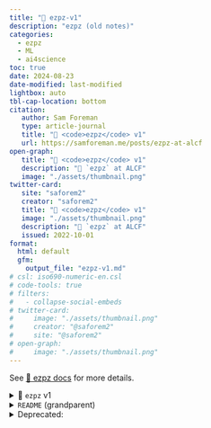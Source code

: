```yaml
---
title: "📝 ezpz-v1"
description: "ezpz (old notes)"
categories:
  - ezpz
  - ML
  - ai4science
toc: true
date: 2024-08-23
date-modified: last-modified
lightbox: auto
tbl-cap-location: bottom
citation:
   author: Sam Foreman
   type: article-journal
   title: "🍋 <code>ezpz</code> v1"
   url: https://samforeman.me/posts/ezpz-at-alcf
open-graph:
   title: "🍋 <code>ezpz</code> v1"
   description: "🍋 `ezpz` at ALCF"
   image: "./assets/thumbnail.png"
twitter-card:
   site: "saforem2"
   creator: "saforem2"
   title: "🍋 <code>ezpz</code> v1"
   image: "./assets/thumbnail.png"
   description: "🍋 `ezpz` at ALCF"
   issued: 2022-10-01
format:
  html: default
  gfm:
    output_file: "ezpz-v1.md"
# csl: iso690-numeric-en.csl
# code-tools: true
# filters:
#   - collapse-social-embeds
# twitter-card:                      
#     image: "./assets/thumbnail.png"
#     creator: "@saforem2"           
#     site: "@saforem2"              
# open-graph:                        
#     image: "./assets/thumbnail.png"
---
```


::: {.callout-note}
See [🍋 ezpz docs](https://saforem2.github.io/ezpz/) for more details.
:::


<details closed><summary>🍋 `ezpz` v1</summary>

## 🍋 `ezpz` v1

[Sam Foreman](https://samforeman.me)  
_2024-05-14_

### 👀 Overview

**`ezpz` 🍋**

Launch, train and communicate across all your accelerators, `ezpz`.

_Full support for your favorite framework + backend combo ❤️_.

`ezpz` simplifies the process of:

- Setting up + launching distributed training:

  - `import ezpz as ez`
    - `RANK =`
      [`ez.setup_torch(backend=backend)`](https://github.com/saforem2/ezpz/blob/main/src/ezpz/dist.py#L551)
      <span class="dim-text">for `backend` $\in$ {`DDP`, `deepspeed`, `horovod`}</span>

    - `RANK =`
      [`ez.get_rank()`](https://github.com/saforem2/ezpz/blob/main/src/ezpz/dist.py#396)

    - `LOCAL_RANK =`
      [`ez.get_local_rank()`](https://github.com/saforem2/ezpz/blob/main/src/ezpz/dist.py#448)

    - `WORLD_SIZE =`
      [`ez.get_world_size()`](https://github.com/saforem2/ezpz/blob/main/src/ezpz/dist.py#L417)

    <span class="dim-text">
      (see [`ezpz/dist.py`](https://github.com/saforem2/ezpz/blob/main/src/ezpz/dist.py) for more details).
    </span>

- Writing device agnostic code:

  - <a href="https://github.com/saforem3/ezpz/blob/main/src/ezpz/dist.py#L332"><code>ezpz.get_torch_device()</code></a>
<!-- >     ``` python -->
<!-- >     >>> import ezpz as ez -->
<!-- >     >>> DEVICE = ez.get_torch_device() -->
<!-- >     >>> model = torch.nn.Linear(10, 10) -->
<!-- >     >>> model.to(DEVICE) -->
<!-- >     >>> x = torch.randn((10, 10), device=DEVICE) -->
<!-- >     >>> y = model(x) -->
<!-- >     >>> y.device -->
<!-- >     device(type='mps', index=0) -->
<!-- >     ``` -->
>
> - **Full support** for any {`device` + `framework` + `backend`}:
>   - device: {`GPU`, `XPU`, `MPS`, `CPU`}
>   - framework: {`torch`, `deepspeed`, `horovod`, `tensorflow`}
>   - backend: {`DDP`, `deepspeed`, `horovod`}

## [`test_dist.py`](https://github.com/saforem2/ezpz/blob/main/src/ezpz/test_dist.py)

```python
import os
import logging
import time
from typing import Optional
import torch
import ezpz as ez

# backend can be any of DDP, deespepeed, horovod
RANK = ez.setup_torch(
  backend=(
      backend := os.environ.get('BACKEND', 'DDP')
  ),
  port=(
      port := os.environ.get("MASTER_PORT", "29500")
  )
)
# RANK = DIST_INIT['rank']
# WORLD_SIZE = DIST_INIT['world_size']
# LOCAL_RANK = DIST_INIT['local_rank']
# if DEVICE == "cuda" and torch.cuda.is_available():
#     torch.cuda.set_device(LOCAL_RANK)
DEVICE = ez.get_torch_device()
WORLD_SIZE = ez.get_world_size()
LOCAL_RANK = ez.get_local_rank()
DEVICE_ID = f"{DEVICE}:{LOCAL_RANK}"


# log only from RANK == 0
logger = logging.getLogger(__name__)
logger.setLevel("INFO") if RANK == 0 else logger.setLevel("CRITICAL")

BATCH_SIZE = int(os.environ.get("BATCH_SIZE", 64))  # 64
INPUT_SIZE = int(os.environ.get("INPUT_SIZE", 128))  # 128
OUTPUT_SIZE = int(os.environ.get("OUTPUT_SIZE", 128))  # 128
DTYPE = os.environ.get("DTYPE", torch.get_default_dtype())
TRAIN_ITERS = int(os.environ.get("TRAIN_ITERS", 50))

# logger.info(f"{DIST_INIT=}")


class Network(torch.nn.Module):
  def __init__(
          self,
          input_dim: int = 128,
          output_dim: int = 128,
          sizes: Optional[list[int]] = None,
  ):
      super(Network, self).__init__()
      if sizes is None:
          self.layers = torch.nn.Linear(input_dim, output_dim)
      elif len(sizes) > 0:
          layers = [torch.nn.Linear(input_dim, sizes[0])]
          for idx, size in enumerate(sizes[1:]):
              layers.append(
                  torch.nn.Linear(sizes[idx], size)
              )
          layers.append(torch.nn.Linear(sizes[-1], output_dim))
          self.layers = torch.nn.Sequential(*layers)

  def forward(self, x: torch.Tensor) -> torch.Tensor:
      return self.layers(x)


def calc_loss(x: torch.Tensor, y: torch.Tensor) -> torch.Tensor:
  return (y - x).pow(2).sum()


def plot_losses(losses: dict) -> None:
  import plotext as pltx
  # y = list(losses.values())
  pltx.theme('clear')
  pltx.scatter(list(losses.values()))
  pltx.show()
  pltx.save_fig("test_dist_losses.txt")
  pltx.ylabel("loss")
  pltx.xlabel("iteration")


def main():
  model = Network(
      input_dim=INPUT_SIZE,
      output_dim=OUTPUT_SIZE,
      sizes=[1024, 512, 256, 128]
  )
  model.to(DEVICE)
  model.to(DEVICE_ID)
  logger.info(f'{model=}')
  optimizer = torch.optim.Adam(model.parameters())
  if backend.lower() == 'ddp':
      if WORLD_SIZE > 1:
          from torch.nn.parallel import DistributedDataParallel as DDP
          model = DDP(
              model,
              device_ids=[]
          )
  elif backend.lower() in ('ds', 'deepspeed'):
      import deepspeed
      # config = ez.load_ds_config().update(
      #     {"train_micro_batch_size_per_gpu": BATCH_SIZE}
      # )
      import argparse
      parser = argparse.ArgumentParser(
          description='My training script.'
      )
      parser.add_argument(
          '--local_rank',
          required=False,
          type=int,
          default=-1,
          # default=ez.get_local_rank()),
          help='local rank passed from distributed launcher',
      )
      # Include DeepSpeed configuration arguments
      parser = deepspeed.add_config_arguments(parser)
      cmd_args = parser.parse_args()
      logger.info(f'{cmd_args=}')
      model, optimizer, *_ = deepspeed.initialize(
          args=cmd_args,
          model=model,
          optimizer=optimizer,
      )

  losses = {}
  for iter in range(TRAIN_ITERS):
      t0 = time.perf_counter()
      x = torch.rand((BATCH_SIZE, INPUT_SIZE), dtype=DTYPE).to(DEVICE)
      y = model(x)
      loss = calc_loss(x, y)
      losses[iter] = loss
      dtf = ((t1 := time.perf_counter()) - t0)
      if backend == 'deepspeed':
          model.backward(loss)
          model.step(loss)
      else:
          loss.backward()
          optimizer.step()
      optimizer.zero_grad()
      dtb = time.perf_counter() - t1
      logger.info(
          ', '.join([
              f'{iter=}',
              f'loss={loss.item():.5f}',
              f'dt={dtf+dtb:.3f}',
              f'{dtf=:.3f}',
              f'{dtb=:.3f}'
          ])
      )
  if RANK == 0:
      plot_losses(losses)


if __name__ == '__main__':
  main()
```

</details>

<details closed><summary><code>README</code> (grandparent)</summary>

## ezpz

<img alt="pyTorch" src="https://img.shields.io/badge/PyTorch-ee4c2c?logo=pytorch&logoColor=white"></a>
<a href="https://www.tensorflow.org"><img alt="tensorflow" src="https://img.shields.io/badge/TensorFlow-%23FF6F00.svg?&logo=TensorFlow&logoColor=white"></a> 

Simplifies the process of setting up distributed training for:

- `pytorch` + `{DDP, deepspeed, horovod}`

- `tensorflow` + `horovod`

### Setup

- Install:

  ```bash
  git clone https://github.com/saforem2/ezpz
  python3 -m pip install -e ezpz
  ```

- Determine available resources:
  ```bash
  [ "$(hostname)==theta*" ] && HOSTFILE="${COBALT_NODEFILE}"  # ThetaGPU @ ALCF
  [ "$(hostname)==x3*" ] && HOSTFILE="${PBS_NODEFILE}"        # Polaris @ ALCF
  [ "$(hostname)==nid*" ] && HOSTFILE="${SLURM_NODELIST}"     # Perlmutter @ NERSC
  NHOSTS=$(wc -l < "${HOSTFILE}")
  NGPU_PER_HOST=$(nvidia-smi -L | wc -l)
  NGPUS="$((${NHOSTS}*${NGPU_PER_HOST}))";
  echo $NHOSTS $NGPU_PER_HOST $NGPUS
  2 4 8
  ```

- Example `python` script:

  ```python
  """
  ezpz/test.py
  """
  from ezpz import setup_torch, setup_tensorflow
  
  
  def test(
          framework: str = 'pytorch',
          backend: str = 'deepspeed',
          port: int | str = '5432'
  ):
      if framework == 'pytorch':
          _ = setup_torch(
              backend=backend,
              port=port,
          )
      elif framework == 'tensorflow':
          _ = setup_tensorflow()
      else:
          raise ValueError  
  
  if __name__ == '__main__':
      import sys
      try:
          framework = sys.argv[1]
      except IndexError:
          framework = 'pytorch'
      try:
          backend = sys.argv[2]
      except IndexError:
          backend = 'deepspeed'
      try:
          port = sys.argv[3]
      except IndexError:
          port = '5432'
      test(framework=framework, backend=backend, port=port)
  ```

### Tests

You can test a `{framework, backend}` combination by:


```bash
mpiexec --verbose --envall -n "${NGPUS}" --ppn "${NGPU_PER_HOST}" python3 test.py framework backend
```

for `framework` $\in$ `{pytorch, tensorflow}` and `backend` $\in$ `{horovod, deepspeed, DDP}`[^1]

[^1]: `deepspeed`, `DDP` only support `pytorch`

- ✅ PyTorch + DDP:

  ```bash
  mpiexec --verbose --envall -n "${NGPUS}" --ppn "${NGPU_PER_HOST}" python3 test.py pytorch DDP
  ```

- ✅ PyTorch + DeepSpeed:

  ```bash
  mpiexec --verbose --envall -n "${NGPUS}" --ppn "${NGPU_PER_HOST}" python3 test.py pytorch deepspeed
  ```

- ✅ PyTorch + Horovod:

  ```bash
  mpiexec --verbose --envall -n "${NGPUS}" --ppn "${NGPU_PER_HOST}" python3 test.py pytorch horovod
  ```
- ✅ TensorFlow + Horovod:

  ```bash
  mpiexec --verbose --envall -n "${NGPUS}" --ppn "${NGPU_PER_HOST}" python3 test.py tensorflow
  ```

### Helper Utilities

- [`src/ezpz/bin/savejobenv`](./src/ezpz/bin/savejobenv): Shell script to save
  relevant job related environment variables to a file which can be sourced
  from new login instances.

- [`src/ezpz/bin/getjobenv`](./src/ezpz/bin/getjobenv): Shell script that, when
  sourced, will populate the current environment with the necessary job-related
  variables.

1. Launch a job, clone (or navigate into) `ezpz`, and run [`src/ezpz/bin/savejobenv`](./src/ezpz/bin/savejobenv):

   ```bash
   (thetalogin5) $ qsub-gpu -A datascience -n 4 -q full-node --attrs="filesystems=home,grand,eagle,theta-fs0:ssds=required" -t 12:00 -I
   (thetagpu13) $ git clone https://github.com/saforem2/ezpz
   (thetagpu13) $ cd ezpz/src/ezpz
   (thetagpu13) $ ./bin/savejobenv
   ┌──────────────────────────────────────────────────────────────────┐
   │ [DIST INFO]:
   │   • Writing Job info to /home/foremans/.cobaltenv
   │       • NHOSTS: 4
   │       • NGPU_PER_HOST: 8
   │       • NGPUS = (NHOSTS * NGPU_PER_HOST) = 32
   └──────────────────────────────────────────────────────────────────┘
   ┌──────────────────────────────────────────────────────────────────┐
   │ Saving COBALT env to /home/foremans/.cobaltenv from thetagpu13
   │ Writing COBALT vars to /home/foremans/.cobaltenv                 │
   └──────────────────────────────────────────────────────────────────┘
   ┌──────────────────────────────────────────────────────────────────┐
   │ Copying COBALT_NODEFILE to clipboard...
   │ COBALT_NODEFILE: /var/tmp/cobalt.10154591
   │ [Hosts]:
   │   thetagpu13 thetagpu12 thetagpu19 thetagpu18
   └──────────────────────────────────────────────────────────────────┘
   ┌───────────────────────────────────────────────────────────────────────┐
   │ Run 'source getjobenv' in a NEW SHELL to automatically set env vars   │
   └───────────────────────────────────────────────────────────────────────┘
   ```

2. now, in a **NEW SHELL**

    ```bash
    (localhost) $ ssh foremans@theta
    (thetalogin5) $ ssh thetagpu18
    (thetagpu18) $ module load conda/2023-01-11; cond activate base
    (thetagpu18) $ cd ezpz
    (thetagpu18) $ mkdir -p venvs/thetaGPU/2023-01-11
    (thetagpu18) $ python3 -m venv venvs/thetaGPU/2023-01-11 --system-site-packages
    (thetagpu18) $ source venvs/thetaGPU/2023-01-11/bin/activate
    (thetagpu18) $ python3 -m pip install -e .
    (thetagpu18) $ cd ezpz/src/ezpz
    (thetagpu18) $ source bin/getjobenv
    RUNNING_JOB_FILE: /var/tmp/cobalt-running-job
    JOBID: 10154591
    Loading job env from: /home/foremans/.cobaltenv
    Defining alias mpilaunch: mpilaunch: aliased to mpirun -n 32 -N 8 --hostfile /var/tmp/cobalt.10154591 -x PATH -x LD_LIBRARY_PATH
    HOSTFILE: /var/tmp/cobalt.10154591
    NHOSTS: 4
    NGPU_PER_HOST: 8
    NGPUS (NHOSTS x NGPU_PER_HOST): 32
    HOSTS: thetagpu13 thetagpu12 thetagpu19 thetagpu18
    (thetagpu18) $ mpilaunch python3 -m ezpz pytorch DDP
    Using DDP for distributed training
    RANK: 0 / 31
    RANK: 25 / 31
    RANK: 24 / 31
    RANK: 15 / 31
    RANK: 26 / 31
    RANK: 31 / 31
    RANK: 2 / 31
    RANK: 12 / 31
    RANK: 1 / 31
    RANK: 28 / 31
    RANK: 3 / 31
    RANK: 14 / 31
    RANK: 4 / 31
    RANK: 10 / 31
    RANK: 27 / 31
    RANK: 5 / 31
    RANK: 30 / 31
    RANK: 29 / 31
    RANK: 9 / 31
    RANK: 7 / 31
    RANK: 6 / 31
    RANK: 13 / 31
    RANK: 8 / 31
    RANK: 11 / 31
    RANK: 18 / 31
    RANK: 16 / 31
    RANK: 21 / 31
    RANK: 20 / 31
    RANK: 22 / 31
    RANK: 19 / 31
    RANK: 17 / 31
    RANK: 23 / 31
    ```

   while this example looked at ThetaGPU, the exact same process will work on any
   of `{ThetaGPU, Polaris, Perlmutter}`.

   2ez

</details>

</details>


<details closed><summary>Deprecated:</summary>

## Complete Example

<!-- ### Broken -->
<!---->

<!-- ::: {.gist user=saforem2 gist_id=2f2549894d9c65ed2edcfe6b1dbe6a70 } -->
<!-- ::: -->

<!---->
<!---->
<!-- ### Tweets -->
<!---->
<!-- ::: {.twitter user=pandoc_tips status_id=1576105972103516160 } -->
<!-- ::: -->

### Gist

::: {.callout-tip icon=false title='[{{< fa brands github >}} <code>saforem2/ezpz.md</code>]{.dim-text style="font-weight: normal;"}' collapse="true" style="width:100%; background-color: rgba(0,0,0,0.0)!important; border:1px solid rgba(131,131,131,0.2)!important;"}

<script src="https://gist.github.com/saforem2/2f2549894d9c65ed2edcfe6b1dbe6a70.js"></script>

:::

<!-- <script src="https://gist.github.com/saforem2/2f2549894d9c65ed2edcfe6b1dbe6a70.js"></script> -->

### 📦 Clone Repo(s)

- [`argonne-lcf/Megatron-DeepSpeed`](https://github.com/argonne-lcf/Megatron-DeepSpeed):

    ```bash
    $ git clone https://github.com/argonne-lcf/Megatron-DeepSpeed
    Cloning into 'Megatron-DeepSpeed'...
    remote: Enumerating objects: 15538, done.
    remote: Counting objects: 100% (21/21), done.
    remote: Compressing objects: 100% (11/11), done.
    remote: Total 15538 (delta 10), reused 18 (delta 10), pack-reused 15517
    Receiving objects: 100% (15538/15538), 6.25 MiB | 32.32 MiB/s, done.
    Resolving deltas: 100% (11482/11482), done.
    Updating files: 100% (596/596), done.
    ```

- [`saforem2/ezpz`](https://github.com/saforem2/ezpz):

    ```bash
    $ cd Megatron-DeepSpeed
    $ git clone https://github.com/saforem2/ezpz deps/ezpz
    Cloning into 'deps/ezpz'...
    remote: Enumerating objects: 2161, done.
    remote: Counting objects: 100% (390/390), done.
    remote: Compressing objects: 100% (181/181), done.
    remote: Total 2161 (delta 214), reused 285 (delta 151), pack-reused 1771
    Receiving objects: 100% (2161/2161), 4.28 MiB | 25.35 MiB/s, done.
    Resolving deltas: 100% (1134/1134), done.
    ```

### 🛜 Setup Job

1. Source [`ezpz/bin/utils.sh`](https://github.com/saforem2/ezpz/blob/main/src/ezpz/bin/utils.sh):

    ```bash
    $ PBS_O_WORKDIR=$(pwd) source deps/ezpz/src/ezpz/bin/utils.sh
    Using WORKING_DIR: /eagle/argonne_tpc/foremans/projects/argonne-lcf/tmp/2024-07-23-221253/Megatron-DeepSpeed
    ```

2. `ezpz_setup_alcf`:

    ```bash
    $ ezpz_setup_alcf
    [ezpz/bin/utils.sh]

    [2024-07-23-221417]
        • USER=foremans
        • MACHINE=polaris
        • HOST=x3006c0s25b1n0

    [ezpz_get_pbs_env]: Caught 0 arguments
        • hostfile: /var/spool/pbs/aux/2036165.polaris-pbs-01.hsn.cm.polaris.alcf.anl.gov
        • jobenv_file: /home/foremans/.pbsenv

    [ezpz_setup_host]
        • Using hostfile: /var/spool/pbs/aux/2036165.polaris-pbs-01.hsn.cm.polaris.alcf.anl.gov
        • Found in environment:
            • HOSTFILE: /var/spool/pbs/aux/2036165.polaris-pbs-01.hsn.cm.polaris.alcf.anl.gov
            • Writing PBS vars to: /home/foremans/.pbsenv

    [ezpz_save_pbs_env]
        • Setting:
            • HOSTFILE: /var/spool/pbs/aux/2036165.polaris-pbs-01.hsn.cm.polaris.alcf.anl.gov
            • JOBENV_FILE: /home/foremans/.pbsenv

    [HOSTS]
        • [host:0] - x3006c0s25b1n0.hsn.cm.polaris.alcf.anl.gov

    [DIST INFO]
        • HOSTFILE=/var/spool/pbs/aux/2036165.polaris-pbs-01.hsn.cm.polaris.alcf.anl.gov
        • NHOSTS=1
        • NGPU_PER_HOST=4
        • NGPUS=4
        • DIST_LAUNCH=mpiexec --verbose --envall -n 4 -ppn 4 --hostfile /var/spool/pbs/aux/2036165.polaris-pbs-01.hsn.cm.polaris.alcf.anl.gov --cpu-bind depth -d 16

    [LAUNCH]:
        • To launch across all available GPUs, use: launch
          launch = mpiexec --verbose --envall -n 4 -ppn 4 --hostfile /var/spool/pbs/aux/2036165.polaris-pbs-01.hsn.cm.polaris.alcf.anl.gov --cpu-bind depth -d 16
    ```

### 🐍 Setup Python

- `ezpz_setup_python`:

    ```bash
    $ ezpz_setup_python
    No conda_prefix OR virtual_env found in environment...
    Setting up conda...
    Lmod is automatically replacing "nvhpc/23.9" with "gcc-native/12.3".
    Lmod is automatically replacing "PrgEnv-nvhpc/8.5.0" with "PrgEnv-gnu/8.5.0".
    Due to MODULEPATH changes, the following have been reloaded:
      1) cray-mpich/8.1.28
    Found conda at: /soft/applications/conda/2024-04-29/mconda3
    No VIRTUAL_ENV found in environment!
        - Trying to setup from /soft/applications/conda/2024-04-29/mconda3
        - Using VENV_DIR=/eagle/argonne_tpc/foremans/projects/argonne-lcf/tmp/2024-07-23-221253/Megatron-DeepSpeed/venvs/2024-04-29
        - Creating a new virtual env on top of 2024-04-29 in /eagle/argonne_tpc/foremans/projects/argonne-lcf/tmp/2024-07-23-221253/Megatron-DeepSpeed/venvs/2024-04-29
    [python] Using /eagle/argonne_tpc/foremans/projects/argonne-lcf/tmp/2024-07-23-221253/Megatron-DeepSpeed/venvs/2024-04-29/bin/python3

    $ which python3
    /eagle/argonne_tpc/foremans/projects/argonne-lcf/tmp/2024-07-23-221253/Megatron-DeepSpeed/venvs/2024-04-29/bin/python3

    $ python3 -m pip install -e deps/ezpz --require-virtualenv
    Looking in indexes: https://pypi.org/simple, https://pypi.ngc.nvidia.com
    Obtaining file:///lus/eagle/projects/argonne_tpc/foremans/projects/argonne-lcf/tmp/2024-07-23-221253/Megatron-DeepSpeed/deps/ezpz
      Installing build dependencies ... done
      Checking if build backend supports build_editable ... done
      Getting requirements to build editable ... done
      Installing backend dependencies ... done
      Preparing editable metadata (pyproject.toml) ... done
    ```

### 📝 Test Setup

- [`ezpz/test_dist.py`](https://github.com/saforem2/ezpz/blob/main/ezpz/test_dist.py)

  ```bash
  $ launch python3 -m ezpz.test_dist
  ```

    <details closed><summary>Output</summary>

    ```bash
    [2024-07-23 22:21:37.972869][INFO][__init__:156] - Setting logging level to 'INFO' on 'RANK == 0'
    [2024-07-23 22:21:37.975224][INFO][__init__:157] - Setting logging level to 'CRITICAL' on all others 'RANK != 0'
    [2024-07-23 22:21:37.975718][INFO][__init__:160] - To disable this behavior, and log from ALL ranks (not recommended), set: 'export LOG_FROM_ALL_RANKS=1'  in your environment, and re-run.
    [2024-07-23 22:21:39.790899][INFO][dist:358] - [device='cuda'][rank=1/3][local_rank=1/3][node=0/0]
    [2024-07-23 22:21:39.790850][INFO][dist:358] - [device='cuda'][rank=2/3][local_rank=2/3][node=0/0]
    [2024-07-23 22:21:39.791749][INFO][dist:358] - [device='cuda'][rank=3/3][local_rank=3/3][node=0/0]
    [2024-07-23 22:21:39.797666][INFO][dist:95] -

    [dist_info]:
      • DEVICE=cuda
      • DEVICE_ID=cuda:0
      • DISTRIBUTED_BACKEND=nccl
      • GPUS_PER_NODE=4
      • HOSTS=['x3006c0s25b1n0.hsn.cm.polaris.alcf.anl.gov']
      • HOSTFILE=/var/spool/pbs/aux/2036165.polaris-pbs-01.hsn.cm.polaris.alcf.anl.gov
      • HOSTNAME=x3006c0s25b1n0.hsn.cm.polaris.alcf.anl.gov
      • LOCAL_RANK=0
      • MACHINE=Polaris
      • NUM_NODES=1
      • NGPUS=4
      • NGPUS_AVAILABLE=4
      • NODE_ID=0
      • RANK=0
      • SCHEDULER=PBS
      • WORLD_SIZE_TOTAL=4
      • WORLD_SIZE_IN_USE=4
      • LAUNCH_CMD=mpiexec --verbose --envall -n 4 -ppn 4 --hostfile /var/spool/pbs/aux/2036165.polaris-pbs-01.hsn.cm.polaris.alcf.anl.gov --cpu-bind depth -d 16


    [2024-07-23 22:21:39.800519][INFO][dist:725] - [0/4] Using device='cuda' with backend='DDP' + 'nccl' for distributed training.
    [2024-07-23 22:21:39.805001][INFO][dist:358] - [device='cuda'][rank=0/3][local_rank=0/3][node=0/0]
    [2024-07-23 22:21:39.805513][WARNING][dist:364] - Using [4 / 4] available "cuda" devices !!
    [2024-07-23 22:21:39.806121][INFO][dist:95] -

    [timers_import]:
      • os=1.062639057636261e-06
      • logging=4.0046870708465576e-07
      • typing=2.7157366275787354e-06
      • pathlib=1.2516975402832031e-06
      • ezpz=6.30505383014679e-07
      • torch=2.555549144744873e-06
      • torch_ddp=2.4745240807533264e-06
      • wandb=6.44102692604065e-05
      • total=7.550138980150223e-05


    [2024-07-23 22:21:39.807221][INFO][dist:95] -

    [CONFIG]:
      • warmup=0
      • log_freq=1
      • batch_size=64
      • input_size=128
      • output_size=128
      • dtype=torch.float32
      • device=cuda
      • world_size=4
      • train_iters=100

    [2024-07-23 22:21:41.373173][INFO][test_dist:183] - model=Network(
      (layers): Sequential(
        (0): Linear(in_features=128, out_features=1024, bias=True)
        (1): Linear(in_features=1024, out_features=512, bias=True)
        (2): Linear(in_features=512, out_features=256, bias=True)
        (3): Linear(in_features=256, out_features=128, bias=True)
        (4): Linear(in_features=128, out_features=128, bias=True)
      )
    )
    [2024-07-23 22:21:43.625040][INFO][test_dist:274] - iter=1, loss=2039.91, sps=2.252e+04, dt=0.00284196, dtf=0.0009801, dtb=0.001862
    [2024-07-23 22:21:43.628643][INFO][test_dist:274] - iter=2, loss=1424.54, sps=3.272e+04, dt=0.00195628, dtf=0.0005183, dtb=0.001438
    [2024-07-23 22:21:43.631833][INFO][test_dist:274] - iter=3, loss=1159.38, sps=3.331e+04, dt=0.00192147, dtf=0.0006139, dtb=0.001308
    [2024-07-23 22:21:43.634991][INFO][test_dist:274] - iter=4, loss=935.58, sps=3.343e+04, dt=0.00191451, dtf=0.0006113, dtb=0.001303
    [2024-07-23 22:21:43.638092][INFO][test_dist:274] - iter=5, loss=851.468, sps=3.483e+04, dt=0.00183759, dtf=0.0005938, dtb=0.001244
    [2024-07-23 22:21:43.641232][INFO][test_dist:274] - iter=6, loss=785.109, sps=3.409e+04, dt=0.00187757, dtf=0.0005972, dtb=0.00128
    [2024-07-23 22:21:43.644367][INFO][test_dist:274] - iter=7, loss=772.966, sps=3.417e+04, dt=0.00187292, dtf=0.0005868, dtb=0.001286
    [2024-07-23 22:21:43.647507][INFO][test_dist:274] - iter=8, loss=727.854, sps=3.411e+04, dt=0.00187638, dtf=0.0005814, dtb=0.001295
    [2024-07-23 22:21:43.650561][INFO][test_dist:274] - iter=9, loss=725.773, sps=3.546e+04, dt=0.00180485, dtf=0.0005975, dtb=0.001207
    [2024-07-23 22:21:43.653520][INFO][test_dist:274] - iter=10, loss=720.374, sps=3.785e+04, dt=0.00169078, dtf=0.0006108, dtb=0.00108
    [2024-07-23 22:21:43.656564][INFO][test_dist:274] - iter=11, loss=717.926, sps=3.602e+04, dt=0.00177678, dtf=0.0005694, dtb=0.001207
    [2024-07-23 22:21:43.659555][INFO][test_dist:274] - iter=12, loss=692.535, sps=3.682e+04, dt=0.00173814, dtf=0.0005557, dtb=0.001182
    [2024-07-23 22:21:43.662596][INFO][test_dist:274] - iter=13, loss=679.509, sps=3.67e+04, dt=0.00174377, dtf=0.0005531, dtb=0.001191
    [2024-07-23 22:21:43.665598][INFO][test_dist:274] - iter=14, loss=674.778, sps=3.727e+04, dt=0.00171741, dtf=0.0005496, dtb=0.001168
    [2024-07-23 22:21:43.668593][INFO][test_dist:274] - iter=15, loss=673.873, sps=3.666e+04, dt=0.00174556, dtf=0.0005708, dtb=0.001175
    [2024-07-23 22:21:43.671589][INFO][test_dist:274] - iter=16, loss=667.283, sps=3.694e+04, dt=0.00173238, dtf=0.0005453, dtb=0.001187
    [2024-07-23 22:21:43.674599][INFO][test_dist:274] - iter=17, loss=660.292, sps=3.646e+04, dt=0.00175558, dtf=0.0005538, dtb=0.001202
    [2024-07-23 22:21:43.677592][INFO][test_dist:274] - iter=18, loss=660.664, sps=3.696e+04, dt=0.00173169, dtf=0.0005441, dtb=0.001188
    [2024-07-23 22:21:43.680559][INFO][test_dist:274] - iter=19, loss=676.161, sps=3.709e+04, dt=0.00172556, dtf=0.0005668, dtb=0.001159
    [2024-07-23 22:21:43.683539][INFO][test_dist:274] - iter=20, loss=665.099, sps=3.702e+04, dt=0.0017287, dtf=0.0005281, dtb=0.001201
    [2024-07-23 22:21:43.686527][INFO][test_dist:274] - iter=21, loss=626.671, sps=3.7e+04, dt=0.00172989, dtf=0.0005279, dtb=0.001202
    [2024-07-23 22:21:43.689518][INFO][test_dist:274] - iter=22, loss=632.127, sps=3.702e+04, dt=0.00172883, dtf=0.0005085, dtb=0.00122
    [2024-07-23 22:21:43.692469][INFO][test_dist:274] - iter=23, loss=657.324, sps=3.755e+04, dt=0.00170436, dtf=0.0005164, dtb=0.001188
    [2024-07-23 22:21:43.695563][INFO][test_dist:274] - iter=24, loss=617.646, sps=3.558e+04, dt=0.00179856, dtf=0.0005767, dtb=0.001222
    [2024-07-23 22:21:43.698537][INFO][test_dist:274] - iter=25, loss=618.284, sps=3.705e+04, dt=0.00172744, dtf=0.0005522, dtb=0.001175
    [2024-07-23 22:21:43.701410][INFO][test_dist:274] - iter=26, loss=615.418, sps=3.961e+04, dt=0.00161577, dtf=0.0005298, dtb=0.001086
    [2024-07-23 22:21:43.704427][INFO][test_dist:274] - iter=27, loss=599.058, sps=3.648e+04, dt=0.00175461, dtf=0.0005156, dtb=0.001239
    [2024-07-23 22:21:43.707374][INFO][test_dist:274] - iter=28, loss=621.717, sps=3.778e+04, dt=0.00169387, dtf=0.0004899, dtb=0.001204
    [2024-07-23 22:21:43.710390][INFO][test_dist:274] - iter=29, loss=597.588, sps=3.623e+04, dt=0.00176654, dtf=0.0005663, dtb=0.0012
    [2024-07-23 22:21:43.713386][INFO][test_dist:274] - iter=30, loss=598.102, sps=3.71e+04, dt=0.00172484, dtf=0.0005497, dtb=0.001175
    [2024-07-23 22:21:43.716530][INFO][test_dist:274] - iter=31, loss=586.188, sps=3.357e+04, dt=0.00190664, dtf=0.0005618, dtb=0.001345
    [2024-07-23 22:21:43.719525][INFO][test_dist:274] - iter=32, loss=591.646, sps=3.672e+04, dt=0.00174293, dtf=0.000561, dtb=0.001182
    [2024-07-23 22:21:43.722513][INFO][test_dist:274] - iter=33, loss=574.161, sps=3.668e+04, dt=0.00174487, dtf=0.0005502, dtb=0.001195
    [2024-07-23 22:21:43.725524][INFO][test_dist:274] - iter=34, loss=586.41, sps=3.707e+04, dt=0.00172628, dtf=0.0005552, dtb=0.001171
    [2024-07-23 22:21:43.728594][INFO][test_dist:274] - iter=35, loss=574.43, sps=3.605e+04, dt=0.00177526, dtf=0.000576, dtb=0.001199
    [2024-07-23 22:21:43.731615][INFO][test_dist:274] - iter=36, loss=552.77, sps=3.642e+04, dt=0.00175741, dtf=0.0005588, dtb=0.001199
    [2024-07-23 22:21:43.734574][INFO][test_dist:274] - iter=37, loss=567.612, sps=3.748e+04, dt=0.00170768, dtf=0.0005318, dtb=0.001176
    [2024-07-23 22:21:43.737564][INFO][test_dist:274] - iter=38, loss=561.004, sps=3.706e+04, dt=0.00172686, dtf=0.0005489, dtb=0.001178
    [2024-07-23 22:21:43.740578][INFO][test_dist:274] - iter=39, loss=555.718, sps=3.645e+04, dt=0.00175567, dtf=0.0005662, dtb=0.001189
    [2024-07-23 22:21:43.743565][INFO][test_dist:274] - iter=40, loss=543.661, sps=3.708e+04, dt=0.00172613, dtf=0.0005363, dtb=0.00119
    [2024-07-23 22:21:43.746561][INFO][test_dist:274] - iter=41, loss=537.186, sps=3.691e+04, dt=0.00173373, dtf=0.0005346, dtb=0.001199
    [2024-07-23 22:21:43.749446][INFO][test_dist:274] - iter=42, loss=545.877, sps=3.998e+04, dt=0.00160083, dtf=0.000533, dtb=0.001068
    [2024-07-23 22:21:43.752446][INFO][test_dist:274] - iter=43, loss=546.533, sps=3.681e+04, dt=0.00173875, dtf=0.0005124, dtb=0.001226
    [2024-07-23 22:21:43.755384][INFO][test_dist:274] - iter=44, loss=545.989, sps=3.796e+04, dt=0.001686, dtf=0.0005054, dtb=0.001181
    [2024-07-23 22:21:43.758389][INFO][test_dist:274] - iter=45, loss=531.344, sps=3.667e+04, dt=0.00174516, dtf=0.0005569, dtb=0.001188
    [2024-07-23 22:21:43.761470][INFO][test_dist:274] - iter=46, loss=515.415, sps=3.69e+04, dt=0.00173432, dtf=0.000551, dtb=0.001183
    [2024-07-23 22:21:43.764494][INFO][test_dist:274] - iter=47, loss=523.498, sps=3.634e+04, dt=0.00176121, dtf=0.0005524, dtb=0.001209
    [2024-07-23 22:21:43.767522][INFO][test_dist:274] - iter=48, loss=515.942, sps=3.625e+04, dt=0.00176562, dtf=0.0005655, dtb=0.0012
    [2024-07-23 22:21:43.770555][INFO][test_dist:274] - iter=49, loss=527.433, sps=3.62e+04, dt=0.00176783, dtf=0.0005579, dtb=0.00121
    [2024-07-23 22:21:43.773467][INFO][test_dist:274] - iter=50, loss=520.038, sps=3.938e+04, dt=0.00162521, dtf=0.0005579, dtb=0.001067
    [2024-07-23 22:21:43.776470][INFO][test_dist:274] - iter=51, loss=507.743, sps=3.68e+04, dt=0.00173934, dtf=0.0005378, dtb=0.001202
    [2024-07-23 22:21:43.779466][INFO][test_dist:274] - iter=52, loss=505.372, sps=3.694e+04, dt=0.00173268, dtf=0.0005321, dtb=0.001201
    [2024-07-23 22:21:43.782434][INFO][test_dist:274] - iter=53, loss=505.824, sps=3.736e+04, dt=0.00171324, dtf=0.0005403, dtb=0.001173
    [2024-07-23 22:21:43.785426][INFO][test_dist:274] - iter=54, loss=498.697, sps=3.751e+04, dt=0.00170619, dtf=0.0005259, dtb=0.00118
    [2024-07-23 22:21:43.788396][INFO][test_dist:274] - iter=55, loss=492.434, sps=3.719e+04, dt=0.00172085, dtf=0.0005036, dtb=0.001217
    [2024-07-23 22:21:43.791354][INFO][test_dist:274] - iter=56, loss=486.032, sps=3.754e+04, dt=0.00170497, dtf=0.0005077, dtb=0.001197
    [2024-07-23 22:21:43.794333][INFO][test_dist:274] - iter=57, loss=487.687, sps=3.803e+04, dt=0.00168299, dtf=0.0005009, dtb=0.001182
    [2024-07-23 22:21:43.797238][INFO][test_dist:274] - iter=58, loss=481.011, sps=3.929e+04, dt=0.00162898, dtf=0.0005554, dtb=0.001074
    [2024-07-23 22:21:43.800237][INFO][test_dist:274] - iter=59, loss=478.058, sps=3.692e+04, dt=0.00173365, dtf=0.0005374, dtb=0.001196
    [2024-07-23 22:21:43.803250][INFO][test_dist:274] - iter=60, loss=476.983, sps=3.666e+04, dt=0.00174587, dtf=0.0005318, dtb=0.001214
    [2024-07-23 22:21:43.806222][INFO][test_dist:274] - iter=61, loss=468.415, sps=3.716e+04, dt=0.00172234, dtf=0.0005256, dtb=0.001197
    [2024-07-23 22:21:43.809230][INFO][test_dist:274] - iter=62, loss=461.661, sps=3.727e+04, dt=0.00171737, dtf=0.0005219, dtb=0.001195
    [2024-07-23 22:21:43.812204][INFO][test_dist:274] - iter=63, loss=465.746, sps=3.688e+04, dt=0.00173519, dtf=0.0005067, dtb=0.001228
    [2024-07-23 22:21:43.815192][INFO][test_dist:274] - iter=64, loss=470.95, sps=3.724e+04, dt=0.00171855, dtf=0.0004994, dtb=0.001219
    [2024-07-23 22:21:43.818155][INFO][test_dist:274] - iter=65, loss=463.301, sps=3.774e+04, dt=0.00169586, dtf=0.0005053, dtb=0.001191
    [2024-07-23 22:21:43.821161][INFO][test_dist:274] - iter=66, loss=450.195, sps=3.68e+04, dt=0.00173904, dtf=0.0005626, dtb=0.001176
    [2024-07-23 22:21:43.824143][INFO][test_dist:274] - iter=67, loss=449.097, sps=3.662e+04, dt=0.00174746, dtf=0.0005578, dtb=0.00119
    [2024-07-23 22:21:43.827103][INFO][test_dist:274] - iter=68, loss=447.465, sps=3.778e+04, dt=0.00169412, dtf=0.0005488, dtb=0.001145
    [2024-07-23 22:21:43.830071][INFO][test_dist:274] - iter=69, loss=444.676, sps=3.835e+04, dt=0.00166873, dtf=0.0005467, dtb=0.001122
    [2024-07-23 22:21:43.833030][INFO][test_dist:274] - iter=70, loss=429.532, sps=3.83e+04, dt=0.00167122, dtf=0.0005362, dtb=0.001135
    [2024-07-23 22:21:43.836024][INFO][test_dist:274] - iter=71, loss=437.085, sps=3.711e+04, dt=0.00172438, dtf=0.0005086, dtb=0.001216
    [2024-07-23 22:21:43.839009][INFO][test_dist:274] - iter=72, loss=436.272, sps=3.71e+04, dt=0.00172525, dtf=0.0005177, dtb=0.001208
    [2024-07-23 22:21:43.841920][INFO][test_dist:274] - iter=73, loss=430.464, sps=3.893e+04, dt=0.00164403, dtf=0.0004874, dtb=0.001157
    [2024-07-23 22:21:43.844806][INFO][test_dist:274] - iter=74, loss=426.483, sps=3.904e+04, dt=0.0016393, dtf=0.000449, dtb=0.00119
    [2024-07-23 22:21:43.847771][INFO][test_dist:274] - iter=75, loss=413.371, sps=3.75e+04, dt=0.0017066, dtf=0.0005185, dtb=0.001188
    [2024-07-23 22:21:43.850712][INFO][test_dist:274] - iter=76, loss=421.381, sps=3.77e+04, dt=0.00169769, dtf=0.000506, dtb=0.001192
    [2024-07-23 22:21:43.853587][INFO][test_dist:274] - iter=77, loss=415.112, sps=3.988e+04, dt=0.0016047, dtf=0.000537, dtb=0.001068
    [2024-07-23 22:21:43.856557][INFO][test_dist:274] - iter=78, loss=413.084, sps=3.729e+04, dt=0.0017161, dtf=0.0005459, dtb=0.00117
    [2024-07-23 22:21:43.859518][INFO][test_dist:274] - iter=79, loss=412.671, sps=3.761e+04, dt=0.00170149, dtf=0.0005066, dtb=0.001195
    [2024-07-23 22:21:43.862469][INFO][test_dist:274] - iter=80, loss=408.688, sps=3.776e+04, dt=0.00169481, dtf=0.0005446, dtb=0.00115
    [2024-07-23 22:21:43.865521][INFO][test_dist:274] - iter=81, loss=400.914, sps=3.674e+04, dt=0.00174196, dtf=0.0005528, dtb=0.001189
    [2024-07-23 22:21:43.868536][INFO][test_dist:274] - iter=82, loss=389.823, sps=3.655e+04, dt=0.00175112, dtf=0.000574, dtb=0.001177
    [2024-07-23 22:21:43.871531][INFO][test_dist:274] - iter=83, loss=399.073, sps=3.686e+04, dt=0.00173618, dtf=0.0005504, dtb=0.001186
    [2024-07-23 22:21:43.874511][INFO][test_dist:274] - iter=84, loss=385.773, sps=3.725e+04, dt=0.00171814, dtf=0.0005499, dtb=0.001168
    [2024-07-23 22:21:43.877492][INFO][test_dist:274] - iter=85, loss=400.61, sps=3.739e+04, dt=0.00171182, dtf=0.000546, dtb=0.001166
    [2024-07-23 22:21:43.880505][INFO][test_dist:274] - iter=86, loss=389.813, sps=3.673e+04, dt=0.00174226, dtf=0.0005734, dtb=0.001169
    [2024-07-23 22:21:43.883515][INFO][test_dist:274] - iter=87, loss=385.995, sps=3.694e+04, dt=0.00173256, dtf=0.0005296, dtb=0.001203
    [2024-07-23 22:21:43.886470][INFO][test_dist:274] - iter=88, loss=379.115, sps=3.774e+04, dt=0.00169591, dtf=0.0005467, dtb=0.001149
    [2024-07-23 22:21:43.889422][INFO][test_dist:274] - iter=89, loss=378.738, sps=3.798e+04, dt=0.00168494, dtf=0.0005276, dtb=0.001157
    [2024-07-23 22:21:43.892414][INFO][test_dist:274] - iter=90, loss=365.054, sps=3.675e+04, dt=0.00174164, dtf=0.000513, dtb=0.001229
    [2024-07-23 22:21:43.895367][INFO][test_dist:274] - iter=91, loss=380.372, sps=3.772e+04, dt=0.00169654, dtf=0.000495, dtb=0.001201
    [2024-07-23 22:21:43.898322][INFO][test_dist:274] - iter=92, loss=377.233, sps=3.852e+04, dt=0.00166155, dtf=0.000539, dtb=0.001123
    [2024-07-23 22:21:43.901288][INFO][test_dist:274] - iter=93, loss=366.226, sps=3.788e+04, dt=0.00168959, dtf=0.0005446, dtb=0.001145
    [2024-07-23 22:21:43.904284][INFO][test_dist:274] - iter=94, loss=366.221, sps=3.69e+04, dt=0.00173462, dtf=0.0005535, dtb=0.001181
    [2024-07-23 22:21:43.907289][INFO][test_dist:274] - iter=95, loss=366.673, sps=3.662e+04, dt=0.00174759, dtf=0.0005328, dtb=0.001215
    [2024-07-23 22:21:43.910260][INFO][test_dist:274] - iter=96, loss=362.985, sps=3.716e+04, dt=0.00172234, dtf=0.0005436, dtb=0.001179
    [2024-07-23 22:21:43.913277][INFO][test_dist:274] - iter=97, loss=349.768, sps=3.668e+04, dt=0.00174469, dtf=0.000529, dtb=0.001216
    [2024-07-23 22:21:43.916293][INFO][test_dist:274] - iter=98, loss=363.521, sps=3.675e+04, dt=0.0017416, dtf=0.0005412, dtb=0.0012
    [2024-07-23 22:21:43.919280][INFO][test_dist:274] - iter=99, loss=345.533, sps=3.717e+04, dt=0.00172205, dtf=0.0005134, dtb=0.001209
                                 train/dt [2024-07-23-222143]
           │
    0.00284┤▘
           │
           │
    0.00264┤
           │
           │
    0.00243┤
           │
    0.00222┤
           │
           │
    0.00201┤
           │▗
           │ ▝▘▗▗▖               ▝
    0.00181┤   ▘  ▖         ▗
           │       ▘▄ ▖▄▖▄▗▖ ▗▗ ▘ ▗▄▝▖▗▗▖▖▖▗▗▘▀ ▄    ▗▗ ▗  ▄   ▖     ▗▗▖ ▖▖ ▖  ▄ ▖▖
           │      ▝  ▝      ▘  ▝ ▘    ▘    ▖     ▝▘▀▗  ▘▘▝▘ ▘▄▝  ▘▘▝▘▘ ▝▝ ▝▗▝▗▘ ▝ ▝
    0.00160┤                  ▖          ▗     ▝     ▘          ▀ ▗
           └┬─────────────────┬────────────────┬─────────────────┬────────────────┬─
           1.0              25.5             50.0              74.5            99.0
    train/dt                                 iter
    [2024-07-23 22:21:43.943086][INFO][plot:156] - Appending plot to: /lus/eagle/projects/argonne_tpc/foremans/projects/argonne-lcf/tmp/2024-07-23-221253/Megatron-DeepSpeed/test-dist-plots/train/dt.txt
    text saved in /lus/eagle/projects/argonne_tpc/foremans/projects/argonne-lcf/tmp/2024-07-23-221253/Megatron-DeepSpeed/test-dist-plots/train/dt.txt
                                 train/dtf [2024-07-23-222143]
           ┌───────────────────────────────────────────────────────────────────────┐
    0.00098┤▘                                                                      │
           │                                                                       │
           │                                                                       │
    0.00089┤                                                                       │
           │                                                                       │
           │                                                                       │
    0.00080┤                                                                       │
           │                                                                       │
    0.00071┤                                                                       │
           │                                                                       │
           │                                                                       │
    0.00063┤                                                                       │
           │ ▝▘▄  ▞                                                                │
           │    ▝▘ ▖  ▖  ▖  ▗   ▖   ▗  ▗      ▖                       ▗  ▖         │
    0.00054┤        ▀▝ ▞▖    ▝   ▀▝▀ ▘▝ ▖▄ ▝▝▘▝▝▖▗   ▚     ▀▘▄    ▗▗ ▞ ▀▗ ▗  ▗▖▚▗ ▖│
           │▝            ▝▝▖▖ ▚       ▘   ▖▖    ▝ ▘▄  ▝▘▚ ▖   ▗▘ ▘▖ ▖     ▘▝▖    ▘▗│
           │                   ▝                    ▝    ▝      ▘           ▝      │
    0.00045┤                                                    ▗                  │
           └┬─────────────────┬────────────────┬─────────────────┬────────────────┬┘
           1.0              25.5             50.0              74.5            99.0
    train/dtf                                iter
    [2024-07-23 22:21:43.952631][INFO][plot:156] - Appending plot to: /lus/eagle/projects/argonne_tpc/foremans/projects/argonne-lcf/tmp/2024-07-23-221253/Megatron-DeepSpeed/test-dist-plots/train/dtf.txt
    text saved in /lus/eagle/projects/argonne_tpc/foremans/projects/argonne-lcf/tmp/2024-07-23-221253/Megatron-DeepSpeed/test-dist-plots/train/dtf.txt
                                 train/dtb [2024-07-23-222143]
           ┌───────────────────────────────────────────────────────────────────────┐
    0.00186┤▘                                                                      │
           │                                                                       │
           │                                                                       │
    0.00173┤                                                                       │
           │                                                                       │
           │                                                                       │
    0.00160┤                                                                       │
           │                                                                       │
    0.00146┤                                                                       │
           │▗                                                                      │
           │                                                                       │
    0.00133┤                     ▗                                                 │
           │ ▝▖ ▗▖                                                                 │
           │   ▞              ▗                                                    │
    0.00120┤      ▖▖   ▗ ▗▗▘▝  ▗▖  ▖▗▖   ▖▘  ▖▄ ▄  ▚ ▗▗▖▞▝    ▝▖    ▖     ▖ ▚  ▗ ▘▄│
           │        ▀▗▘▘▘▖  ▘▝   ▘▝▝  ▀▝▘  ▀▝    ▝▘ ▝     ▘▀    ▞▘▘▝ ▞▝▚▗▖▗▗   ▘▝  │
           │                                                ▘▞               ▗▘    │
    0.00107┤      ▝           ▘          ▗     ▗     ▖            ▗                │
           └┬─────────────────┬────────────────┬─────────────────┬────────────────┬┘
           1.0              25.5             50.0              74.5            99.0
    train/dtb                                iter
    [2024-07-23 22:21:43.962230][INFO][plot:156] - Appending plot to: /lus/eagle/projects/argonne_tpc/foremans/projects/argonne-lcf/tmp/2024-07-23-221253/Megatron-DeepSpeed/test-dist-plots/train/dtb.txt
    text saved in /lus/eagle/projects/argonne_tpc/foremans/projects/argonne-lcf/tmp/2024-07-23-221253/Megatron-DeepSpeed/test-dist-plots/train/dtb.txt
                                train/loss [2024-07-23-222143]
           ┌────────────────────────────────────────────────────────────────────────┐
     2039.9┤▘                                                                       │
           │                                                                        │
           │                                                                        │
     1757.5┤                                                                        │
           │                                                                        │
           │                                                                        │
     1475.1┤▗                                                                       │
           │                                                                        │
     1192.7┤                                                                        │
           │ ▝                                                                      │
           │                                                                        │
      910.3┤  ▖                                                                     │
           │   ▖                                                                    │
           │   ▝▝▖▄▗                                                                │
      627.9┤        ▘▀▘▀▝▘▚▗▖▄▖▗                                                    │
           │                   ▘▝▘▀▝▘▚▝▄▗▖▄▗▖▄▗▖▖                                   │
           │                                    ▝▘▀▝▘▀▝▘▚▖▚▗▖▄▗▖▄▗▗                 │
      345.5┤                                                      ▘▝▘▀▝▘▀▝▀▝▘▞▝▖▄▗▖▄│
           └┬─────────────────┬─────────────────┬────────────────┬─────────────────┬┘
           1.0              25.5              50.0             74.5             99.0
    train/loss                               iter
    [2024-07-23 22:21:44.011096][INFO][plot:156] - Appending plot to: /lus/eagle/projects/argonne_tpc/foremans/projects/argonne-lcf/tmp/2024-07-23-221253/Megatron-DeepSpeed/test-dist-plots/train/loss.txt
    text saved in /lus/eagle/projects/argonne_tpc/foremans/projects/argonne-lcf/tmp/2024-07-23-221253/Megatron-DeepSpeed/test-dist-plots/train/loss.txt
                               train/iter [2024-07-23-222144]
         ┌──────────────────────────────────────────────────────────────────────────┐
     99.0┤                                                                      ▗▗▖▀│
         │                                                                   ▄▝▘▘   │
         │                                                              ▗▖▞▝▘       │
     82.7┤                                                          ▄▗▘▀            │
         │                                                      ▖▄▝▘                │
         │                                                 ▗▗▖▀▝                    │
     66.3┤                                              ▄▝▘▘                        │
         │                                         ▗▖▞▝▘                            │
     50.0┤                                     ▄▗▘▀                                 │
         │                                 ▖▄▝▘                                     │
         │                            ▗▗▖▀▝                                         │
     33.7┤                         ▄▝▘▘                                             │
         │                    ▗▖▞▝▘                                                 │
         │                ▄▗▘▀                                                      │
     17.3┤            ▖▄▝▘                                                          │
         │       ▗▗▖▀▝                                                              │
         │    ▄▝▘▘                                                                  │
      1.0┤▖▞▝▘                                                                      │
         └┬─────────────────┬──────────────────┬─────────────────┬─────────────────┬┘
         1.0              25.5               50.0              74.5             99.0
    train/iter                              iter
    [2024-07-23 22:21:44.021040][INFO][plot:156] - Appending plot to: /lus/eagle/projects/argonne_tpc/foremans/projects/argonne-lcf/tmp/2024-07-23-221253/Megatron-DeepSpeed/test-dist-plots/train/iter.txt
    text saved in /lus/eagle/projects/argonne_tpc/foremans/projects/argonne-lcf/tmp/2024-07-23-221253/Megatron-DeepSpeed/test-dist-plots/train/iter.txt
                                train/sps [2024-07-23-222144]
           ┌───────────────────────────────────────────────────────────────────────┐
    39979.2┤                  ▖          ▝     ▗     ▖            ▝                │
           │                                                 ▄  ▀            ▗     │
           │      ▝  ▗      ▖  ▝      ▖    ▘     ▗▖▗▝   ▖▗▘ ▘    ▖▖▗▖▘ ▗▗ ▝▝▗ ▘    │
    37069.3┤        ▚ ▖▚▘▀▝▘ ▝▗  ▘▗▞ ▖▝▗▘▘▘▗▝▖▖ ▀  ▘ ▝▗▘▝  ▚  ▝▘     ▝▗▘ ▖▘ ▘  ▚▝▖▀│
           │      ▖▘        ▗   ▘   ▝         ▝                                    │
           │   ▘                                                                   │
    34159.4┤ ▗▖▝▝▘               ▗                                                 │
           │▗                                                                      │
    31249.4┤                                                                       │
           │                                                                       │
           │                                                                       │
    28339.5┤                                                                       │
           │                                                                       │
           │                                                                       │
    25429.6┤                                                                       │
           │                                                                       │
           │                                                                       │
    22519.7┤▖                                                                      │
           └┬─────────────────┬────────────────┬─────────────────┬────────────────┬┘
           1.0              25.5             50.0              74.5            99.0
    train/sps                                iter
    [2024-07-23 22:21:44.030585][INFO][plot:156] - Appending plot to: /lus/eagle/projects/argonne_tpc/foremans/projects/argonne-lcf/tmp/2024-07-23-221253/Megatron-DeepSpeed/test-dist-plots/train/sps.txt
    text saved in /lus/eagle/projects/argonne_tpc/foremans/projects/argonne-lcf/tmp/2024-07-23-221253/Megatron-DeepSpeed/test-dist-plots/train/sps.txt
    ```


    <details closed><summary>PyInstrument Profile:</summary>

    ```bash
    Recorded: 22:21:41  Samples:  2223
    Duration: 2.668     CPU time: 2.406
    v4.6.2

    Program: /lus/eagle/projects/argonne_tpc/foremans/projects/argonne-lcf/tmp/2024-07-23-221253/Megatron-DeepSpeed/deps/ezpz/src/ezpz/test_dist.py

    2.668 <module>  ezpz/test_dist.py:1
    └─ 2.667 main  ezpz/test_dist.py:217
      ├─ 2.106 build_model_and_optimizer  ezpz/test_dist.py:171
      │  └─ 2.092 Adam.__init__  torch/optim/adam.py:15
      │        [147 frames hidden]  torch, transformers, jax, huggingface...
      ├─ 0.183 _forward_step  ezpz/test_dist.py:231
      │  ├─ 0.137 DistributedDataParallel._wrapped_call_impl  torch/nn/modules/module.py:1528
      │  │     [6 frames hidden]  torch
      │  │        0.123 Network._call_impl  torch/nn/modules/module.py:1534
      │  │        └─ 0.123 Network.forward  ezpz/test_dist.py:164
      │  │           └─ 0.123 Sequential._wrapped_call_impl  torch/nn/modules/module.py:1528
      │  │                 [7 frames hidden]  torch, <built-in>
      │  └─ 0.046 calc_loss  ezpz/test_dist.py:168
      ├─ 0.164 _backward_step  ezpz/test_dist.py:236
      │  ├─ 0.103 wrapper  torch/optim/optimizer.py:374
      │  │     [5 frames hidden]  torch
      │  └─ 0.060 Tensor.backward  torch/_tensor.py:466
      │        [4 frames hidden]  torch, <built-in>
      ├─ 0.113 tplot_dict  ezpz/plot.py:136
      │  └─ 0.082 show  plotext/_core.py:292
      │        [5 frames hidden]  plotext
      └─ 0.099 Logger.info  logging/__init__.py:1479
            [6 frames hidden]  logging, rich
                0.099 RichHandler.emit  rich/logging.py:126
                └─ 0.099 Console.print  ezpz/log/console.py:79
                  └─ 0.099 Console.print  rich/console.py:1624
                        [5 frames hidden]  rich


    [2024-07-23 22:21:44.231519][INFO][profile:115] - Saving pyinstrument profile output to: /lus/eagle/projects/argonne_tpc/foremans/projects/argonne-lcf/tmp/2024-07-23-221253/Megatron-DeepSpeed/ezpz_pyinstrument_profiles
    [2024-07-23 22:21:44.232054][INFO][profile:123] - PyInstrument profile saved (as html) to:  /lus/eagle/projects/argonne_tpc/foremans/projects/argonne-lcf/tmp/2024-07-23-221253/Megatron-DeepSpeed/ezpz_pyinstrument_profiles/pyinstrument-profile-2024-07-23-222144.html
    [2024-07-23 22:21:44.232619][INFO][profile:131] - PyInstrument profile saved (as text) to:  /lus/eagle/projects/argonne_tpc/foremans/projects/argonne-lcf/tmp/2024-07-23-221253/Megatron-DeepSpeed/ezpz_pyinstrument_profiles/pyinstrument-profile-2024-07-23-222144.txt
    [2024-07-23 22:21:44.761876][INFO][profile:143] - Finished with pyinstrument profiler. Took: 2.66778s
    [2024-07-23 22:21:44.762534][INFO][test_dist:318] - [0] runtime=6.785542s
    ezpz-test-dist.log lines 216-359/359 (END)
    ```

    </details>

    </details>

---

<details closed><summary>Deprecated:</summary>

1. Download and source [`ezpz/bin/utils.sh`](https://github.com/saforem2/ezpz/blob/main/src/ezpz/bin/utils.sh):

    ```bash
    ezpz_utils() {
        fp=$(mktemp)
        curl -Ls https://raw.githubusercontent.com/saforem2/ezpz/main/src/ezpz/bin/utils.sh > $fp
        source $fp
    }
    ezpz_utils
    ```

2. Use `ezpz_setup_python` to:
    1. Setup base `conda` environment
    2. Create[^create] a virtual environment _on top of_
     the base `conda` environment[^venv]

    ```bash
    #[🌌][12:45:49 PM][foremans@x3006c0s13b0n0][~/tmp/foremans/2024-07-15-124441]
    $ PBS_O_WORKDIR=$(pwd) ezpz_utils && ezpz_setup_python && ezpz_setup_alcf 

    Using WORKING_DIR: /home/foremans/tmp/foremans/2024-07-15-124441
    No conda_prefix OR virtual_env found in environment...
    Setting up conda...

    Lmod is automatically replacing "nvhpc/23.9" with "gcc-native/12.3".


    Lmod is automatically replacing "PrgEnv-nvhpc/8.5.0" with "PrgEnv-gnu/8.5.0".


    Due to MODULEPATH changes, the following have been reloaded:
    1) cray-mpich/8.1.28

    Found conda at: /soft/applications/conda/2024-04-29/mconda3
    No VIRTUAL_ENV found in environment!
      - Trying to setup from /soft/applications/conda/2024-04-29/mconda3
      - Using VENV_DIR=/home/foremans/tmp/foremans/2024-07-15-124441/venvs/2024-04-29

      - Creating a new virtual env on top of 2024-04-29 in /home/foremans/tmp/foremans/2024-07-15-124441/venvs/2024-04-29
    [python] Using /home/foremans/tmp/foremans/2024-07-15-124441/venvs/2024-04-29/bin/python3

    [ezpz/bin/utils.sh]

    [2024-07-15-124600]
      • USER=foremans
      • MACHINE=polaris
      • HOST=x3006c0s13b0n0

    [ezpz_setup_host]
      • Using hostfile: /var/spool/pbs/aux/2021158.polaris-pbs-01.hsn.cm.polaris.alcf.anl.gov
      • Found in environment:
          • HOSTFILE: /var/spool/pbs/aux/2021158.polaris-pbs-01.hsn.cm.polaris.alcf.anl.gov
          • Writing PBS vars to: /home/foremans/.pbsenv

    [ezpz_save_pbs_env]
      • Setting:
          • HOSTFILE: /var/spool/pbs/aux/2021158.polaris-pbs-01.hsn.cm.polaris.alcf.anl.gov
          • JOBENV_FILE: /home/foremans/.pbsenv

    [HOSTS]
      • [host:0] - x3006c0s13b0n0.hsn.cm.polaris.alcf.anl.gov

    [DIST INFO]
      • HOSTFILE=/var/spool/pbs/aux/2021158.polaris-pbs-01.hsn.cm.polaris.alcf.anl.gov
      • NHOSTS=1
      • NGPU_PER_HOST=4
      • NGPUS=4
      • DIST_LAUNCH=mpiexec --verbose --envall -n 4 -ppn 4 --hostfile /var/spool/pbs/aux/2021158.polaris-pbs-01.hsn.cm.polaris.alcf.anl.gov --cpu-bind depth -d 16

    [LAUNCH]:
      • To launch across all available GPUs, use: launch
        launch = mpiexec --verbose --envall -n 4 -ppn 4 --hostfile /var/spool/pbs/aux/2021158.polaris-pbs-01.hsn.cm.polaris.alcf.anl.gov --cpu-bind depth -d 16
    ```

[^create]: If necessary, otherwise activate if already exists

[^venv]: Note that the virtual environment will be created at
`./venvs/${CONDA_NAME}`, where `${CONDA_NAME}` will match the prefix of the
active `conda` environment

3. Install `ezpz` into the virtual environment from 2.

    ```bash
    python3 -m pip install -e "git+https://github.com/saforem2/ezpz#egg=ezpz" --require-virtualenv
    ```

    <details closed><summary>output</summary>

    ```bash
    Looking in indexes: https://pypi.org/simple, https://pypi.ngc.nvidia.com
    Obtaining ezpz from git+https://github.com/saforem2/ezpz#egg=ezpz
    Cloning https://github.com/saforem2/ezpz to ./venvs/2024-04-29/src/ezpz
    Running command git clone --filter=blob:none --quiet https://github.com/saforem2/ezpz /home/foremans/tmp/foremans/2024-07-15-124441/venvs/2024-04-29/src/ezpz
    Resolved https://github.com/saforem2/ezpz to commit d8fabca03038db55a1dc490f801581e980f93a25
    Installing build dependencies ... done
    Checking if build backend supports build_editable ... done
    Getting requirements to build editable ... done
    Installing backend dependencies ... done
    Preparing editable metadata (pyproject.toml) ... done
    Requirement already satisfied: ambivalent in /home/foremans/.local/polaris/conda/2024-04-29/lib/python3.11/site-packages (from ezpz) (0.0.1)
    Requirement already satisfied: hydra-colorlog in /soft/applications/conda/2024-04-29/mconda3/lib/python3.11/site-packages (from ezpz) (1.2.0)
    Requirement already satisfied: hydra-core in /soft/applications/conda/2024-04-29/mconda3/lib/python3.11/site-packages (from ezpz) (1.3.2)
    Requirement already satisfied: ipython in /soft/applications/conda/2024-04-29/mconda3/lib/python3.11/site-packages (from ezpz) (8.24.0)
    Requirement already satisfied: jax in /soft/applications/conda/2024-04-29/mconda3/lib/python3.11/site-packages (from ezpz) (0.4.26)
    Requirement already satisfied: jaxlib in /soft/applications/conda/2024-04-29/mconda3/lib/python3.11/site-packages (from ezpz) (0.4.26+cuda12.cudnn89)
    Requirement already satisfied: jaxtyping in /soft/applications/conda/2024-04-29/mconda3/lib/python3.11/site-packages (from ezpz) (0.2.28)
    Requirement already satisfied: joblib in /soft/applications/conda/2024-04-29/mconda3/lib/python3.11/site-packages (from ezpz) (1.4.0)
    Requirement already satisfied: ml-dtypes in /soft/applications/conda/2024-04-29/mconda3/lib/python3.11/site-packages (from ezpz) (0.3.2)
    Requirement already satisfied: mpi4py in /soft/applications/conda/2024-04-29/mconda3/lib/python3.11/site-packages (from ezpz) (3.1.6)
    Requirement already satisfied: omegaconf in /soft/applications/conda/2024-04-29/mconda3/lib/python3.11/site-packages (from ezpz) (2.3.0)
    Requirement already satisfied: plotext in /home/foremans/.local/polaris/conda/2024-04-29/lib/python3.11/site-packages (from ezpz) (5.2.8)
    Collecting pyinstrument (from ezpz)
    Downloading pyinstrument-4.6.2-cp311-cp311-manylinux_2_5_x86_64.manylinux1_x86_64.manylinux_2_17_x86_64.manylinux2014_x86_64.whl.metadata (21 kB)
    Requirement already satisfied: rich in /soft/applications/conda/2024-04-29/mconda3/lib/python3.11/site-packages (from ezpz) (13.7.1)
    Requirement already satisfied: seaborn in /soft/applications/conda/2024-04-29/mconda3/lib/python3.11/site-packages (from ezpz) (0.13.2)
    Requirement already satisfied: sentencepiece in /home/foremans/.local/polaris/conda/2024-04-29/lib/python3.11/site-packages (from ezpz) (0.2.0)
    Requirement already satisfied: sh in /home/foremans/.local/polaris/conda/2024-04-29/lib/python3.11/site-packages (from ezpz) (2.0.6)
    Requirement already satisfied: tensorboard in /soft/applications/conda/2024-04-29/mconda3/lib/python3.11/site-packages (from ezpz) (2.16.2)
    Requirement already satisfied: torch in /soft/applications/conda/2024-04-29/mconda3/lib/python3.11/site-packages (from ezpz) (2.3.0)
    Requirement already satisfied: tqdm in /soft/applications/conda/2024-04-29/mconda3/lib/python3.11/site-packages (from ezpz) (4.65.0)
    Requirement already satisfied: wandb in /soft/applications/conda/2024-04-29/mconda3/lib/python3.11/site-packages (from ezpz) (0.16.6)
    Requirement already satisfied: xarray in /soft/applications/conda/2024-04-29/mconda3/lib/python3.11/site-packages (from ezpz) (2024.3.0)
    Requirement already satisfied: colormaps in /home/foremans/.local/polaris/conda/2024-04-29/lib/python3.11/site-packages (from ambivalent->ezpz) (0.4.1)
    Requirement already satisfied: matplotlib in /soft/applications/conda/2024-04-29/mconda3/lib/python3.11/site-packages (from ambivalent->ezpz) (3.8.4)
    Requirement already satisfied: requests in /soft/applications/conda/2024-04-29/mconda3/lib/python3.11/site-packages (from ambivalent->ezpz) (2.31.0)
    Requirement already satisfied: colorlog in /soft/applications/conda/2024-04-29/mconda3/lib/python3.11/site-packages (from hydra-colorlog->ezpz) (6.8.2)
    Requirement already satisfied: antlr4-python3-runtime==4.9.* in /soft/applications/conda/2024-04-29/mconda3/lib/python3.11/site-packages (from hydra-core->ezpz) (4.9.3)
    Requirement already satisfied: packaging in /soft/applications/conda/2024-04-29/mconda3/lib/python3.11/site-packages (from hydra-core->ezpz) (24.0)
    Requirement already satisfied: PyYAML>=5.1.0 in /soft/applications/conda/2024-04-29/mconda3/lib/python3.11/site-packages (from omegaconf->ezpz) (6.0.1)
    Requirement already satisfied: decorator in /soft/applications/conda/2024-04-29/mconda3/lib/python3.11/site-packages (from ipython->ezpz) (5.1.1)
    Requirement already satisfied: jedi>=0.16 in /soft/applications/conda/2024-04-29/mconda3/lib/python3.11/site-packages (from ipython->ezpz) (0.19.1)
    Requirement already satisfied: matplotlib-inline in /soft/applications/conda/2024-04-29/mconda3/lib/python3.11/site-packages (from ipython->ezpz) (0.1.7)
    Requirement already satisfied: prompt-toolkit<3.1.0,>=3.0.41 in /soft/applications/conda/2024-04-29/mconda3/lib/python3.11/site-packages (from ipython->ezpz) (3.0.43)
    Requirement already satisfied: pygments>=2.4.0 in /soft/applications/conda/2024-04-29/mconda3/lib/python3.11/site-packages (from ipython->ezpz) (2.17.2)
    Requirement already satisfied: stack-data in /soft/applications/conda/2024-04-29/mconda3/lib/python3.11/site-packages (from ipython->ezpz) (0.6.3)
    Requirement already satisfied: traitlets>=5.13.0 in /soft/applications/conda/2024-04-29/mconda3/lib/python3.11/site-packages (from ipython->ezpz) (5.14.3)
    Requirement already satisfied: typing-extensions>=4.6 in /soft/applications/conda/2024-04-29/mconda3/lib/python3.11/site-packages (from ipython->ezpz) (4.11.0)
    Requirement already satisfied: pexpect>4.3 in /soft/applications/conda/2024-04-29/mconda3/lib/python3.11/site-packages (from ipython->ezpz) (4.9.0)
    Requirement already satisfied: numpy>=1.22 in /soft/applications/conda/2024-04-29/mconda3/lib/python3.11/site-packages (from jax->ezpz) (1.26.4)
    Requirement already satisfied: opt-einsum in /soft/applications/conda/2024-04-29/mconda3/lib/python3.11/site-packages (from jax->ezpz) (3.3.0)
    Requirement already satisfied: scipy>=1.9 in /soft/applications/conda/2024-04-29/mconda3/lib/python3.11/site-packages (from jax->ezpz) (1.13.0)
    Requirement already satisfied: typeguard==2.13.3 in /soft/applications/conda/2024-04-29/mconda3/lib/python3.11/site-packages (from jaxtyping->ezpz) (2.13.3)
    Requirement already satisfied: markdown-it-py>=2.2.0 in /soft/applications/conda/2024-04-29/mconda3/lib/python3.11/site-packages (from rich->ezpz) (3.0.0)
    Requirement already satisfied: pandas>=1.2 in /soft/applications/conda/2024-04-29/mconda3/lib/python3.11/site-packages (from seaborn->ezpz) (2.2.2)
    Requirement already satisfied: absl-py>=0.4 in /soft/applications/conda/2024-04-29/mconda3/lib/python3.11/site-packages (from tensorboard->ezpz) (2.1.0)
    Requirement already satisfied: grpcio>=1.48.2 in /soft/applications/conda/2024-04-29/mconda3/lib/python3.11/site-packages (from tensorboard->ezpz) (1.62.2)
    Requirement already satisfied: markdown>=2.6.8 in /soft/applications/conda/2024-04-29/mconda3/lib/python3.11/site-packages (from tensorboard->ezpz) (3.6)
    Requirement already satisfied: protobuf!=4.24.0,>=3.19.6 in /soft/applications/conda/2024-04-29/mconda3/lib/python3.11/site-packages (from tensorboard->ezpz) (3.20.3)
    Requirement already satisfied: setuptools>=41.0.0 in ./venvs/2024-04-29/lib/python3.11/site-packages (from tensorboard->ezpz) (65.5.0)
    Requirement already satisfied: six>1.9 in /soft/applications/conda/2024-04-29/mconda3/lib/python3.11/site-packages (from tensorboard->ezpz) (1.16.0)
    Requirement already satisfied: tensorboard-data-server<0.8.0,>=0.7.0 in /soft/applications/conda/2024-04-29/mconda3/lib/python3.11/site-packages (from tensorboard->ezpz) (0.7.2)
    Requirement already satisfied: werkzeug>=1.0.1 in /soft/applications/conda/2024-04-29/mconda3/lib/python3.11/site-packages (from tensorboard->ezpz) (3.0.2)
    Requirement already satisfied: filelock in /soft/applications/conda/2024-04-29/mconda3/lib/python3.11/site-packages (from torch->ezpz) (3.13.1)
    Requirement already satisfied: sympy in /soft/applications/conda/2024-04-29/mconda3/lib/python3.11/site-packages (from torch->ezpz) (1.12)
    Requirement already satisfied: networkx in /soft/applications/conda/2024-04-29/mconda3/lib/python3.11/site-packages (from torch->ezpz) (3.3)
    Requirement already satisfied: jinja2 in /soft/applications/conda/2024-04-29/mconda3/lib/python3.11/site-packages (from torch->ezpz) (3.0.3)
    Requirement already satisfied: fsspec in /soft/applications/conda/2024-04-29/mconda3/lib/python3.11/site-packages (from torch->ezpz) (2024.3.1)
    Requirement already satisfied: Click!=8.0.0,>=7.1 in /soft/applications/conda/2024-04-29/mconda3/lib/python3.11/site-packages (from wandb->ezpz) (8.1.7)
    Requirement already satisfied: GitPython!=3.1.29,>=1.0.0 in /soft/applications/conda/2024-04-29/mconda3/lib/python3.11/site-packages (from wandb->ezpz) (3.1.43)
    Requirement already satisfied: psutil>=5.0.0 in /soft/applications/conda/2024-04-29/mconda3/lib/python3.11/site-packages (from wandb->ezpz) (5.9.8)
    Requirement already satisfied: sentry-sdk>=1.0.0 in /soft/applications/conda/2024-04-29/mconda3/lib/python3.11/site-packages (from wandb->ezpz) (2.0.1)
    Requirement already satisfied: docker-pycreds>=0.4.0 in /soft/applications/conda/2024-04-29/mconda3/lib/python3.11/site-packages (from wandb->ezpz) (0.4.0)
    Requirement already satisfied: setproctitle in /soft/applications/conda/2024-04-29/mconda3/lib/python3.11/site-packages (from wandb->ezpz) (1.3.3)
    Requirement already satisfied: appdirs>=1.4.3 in /soft/applications/conda/2024-04-29/mconda3/lib/python3.11/site-packages (from wandb->ezpz) (1.4.4)
    Requirement already satisfied: gitdb<5,>=4.0.1 in /soft/applications/conda/2024-04-29/mconda3/lib/python3.11/site-packages (from GitPython!=3.1.29,>=1.0.0->wandb->ezpz) (4.0.11)
    Requirement already satisfied: parso<0.9.0,>=0.8.3 in /soft/applications/conda/2024-04-29/mconda3/lib/python3.11/site-packages (from jedi>=0.16->ipython->ezpz) (0.8.4)
    Requirement already satisfied: mdurl~=0.1 in /soft/applications/conda/2024-04-29/mconda3/lib/python3.11/site-packages (from markdown-it-py>=2.2.0->rich->ezpz) (0.1.2)
    Requirement already satisfied: contourpy>=1.0.1 in /soft/applications/conda/2024-04-29/mconda3/lib/python3.11/site-packages (from matplotlib->ambivalent->ezpz) (1.2.1)
    Requirement already satisfied: cycler>=0.10 in /soft/applications/conda/2024-04-29/mconda3/lib/python3.11/site-packages (from matplotlib->ambivalent->ezpz) (0.12.1)
    Requirement already satisfied: fonttools>=4.22.0 in /soft/applications/conda/2024-04-29/mconda3/lib/python3.11/site-packages (from matplotlib->ambivalent->ezpz) (4.51.0)
    Requirement already satisfied: kiwisolver>=1.3.1 in /soft/applications/conda/2024-04-29/mconda3/lib/python3.11/site-packages (from matplotlib->ambivalent->ezpz) (1.4.5)
    Requirement already satisfied: pillow>=8 in /soft/applications/conda/2024-04-29/mconda3/lib/python3.11/site-packages (from matplotlib->ambivalent->ezpz) (10.3.0)
    Requirement already satisfied: pyparsing>=2.3.1 in /soft/applications/conda/2024-04-29/mconda3/lib/python3.11/site-packages (from matplotlib->ambivalent->ezpz) (3.1.2)
    Requirement already satisfied: python-dateutil>=2.7 in /soft/applications/conda/2024-04-29/mconda3/lib/python3.11/site-packages (from matplotlib->ambivalent->ezpz) (2.9.0.post0)
    Requirement already satisfied: pytz>=2020.1 in /soft/applications/conda/2024-04-29/mconda3/lib/python3.11/site-packages (from pandas>=1.2->seaborn->ezpz) (2024.1)
    Requirement already satisfied: tzdata>=2022.7 in /soft/applications/conda/2024-04-29/mconda3/lib/python3.11/site-packages (from pandas>=1.2->seaborn->ezpz) (2024.1)
    Requirement already satisfied: ptyprocess>=0.5 in /soft/applications/conda/2024-04-29/mconda3/lib/python3.11/site-packages (from pexpect>4.3->ipython->ezpz) (0.7.0)
    Requirement already satisfied: wcwidth in /soft/applications/conda/2024-04-29/mconda3/lib/python3.11/site-packages (from prompt-toolkit<3.1.0,>=3.0.41->ipython->ezpz) (0.2.13)
    Requirement already satisfied: charset-normalizer<4,>=2 in /soft/applications/conda/2024-04-29/mconda3/lib/python3.11/site-packages (from requests->ambivalent->ezpz) (2.0.4)
    Requirement already satisfied: idna<4,>=2.5 in /soft/applications/conda/2024-04-29/mconda3/lib/python3.11/site-packages (from requests->ambivalent->ezpz) (3.4)
    Requirement already satisfied: urllib3<3,>=1.21.1 in /soft/applications/conda/2024-04-29/mconda3/lib/python3.11/site-packages (from requests->ambivalent->ezpz) (2.1.0)
    Requirement already satisfied: certifi>=2017.4.17 in /soft/applications/conda/2024-04-29/mconda3/lib/python3.11/site-packages (from requests->ambivalent->ezpz) (2024.2.2)
    Requirement already satisfied: MarkupSafe>=2.1.1 in /soft/applications/conda/2024-04-29/mconda3/lib/python3.11/site-packages (from werkzeug>=1.0.1->tensorboard->ezpz) (2.1.3)
    Requirement already satisfied: executing>=1.2.0 in /soft/applications/conda/2024-04-29/mconda3/lib/python3.11/site-packages (from stack-data->ipython->ezpz) (2.0.1)
    Requirement already satisfied: asttokens>=2.1.0 in /soft/applications/conda/2024-04-29/mconda3/lib/python3.11/site-packages (from stack-data->ipython->ezpz) (2.4.1)
    Requirement already satisfied: pure-eval in /soft/applications/conda/2024-04-29/mconda3/lib/python3.11/site-packages (from stack-data->ipython->ezpz) (0.2.2)
    Requirement already satisfied: mpmath>=0.19 in /soft/applications/conda/2024-04-29/mconda3/lib/python3.11/site-packages (from sympy->torch->ezpz) (1.3.0)
    Requirement already satisfied: smmap<6,>=3.0.1 in /soft/applications/conda/2024-04-29/mconda3/lib/python3.11/site-packages (from gitdb<5,>=4.0.1->GitPython!=3.1.29,>=1.0.0->wandb->ezpz) (5.0.1)
    Downloading pyinstrument-4.6.2-cp311-cp311-manylinux_2_5_x86_64.manylinux1_x86_64.manylinux_2_17_x86_64.manylinux2014_x86_64.whl (104 kB)
     ━━━━━━━━━━━━━━━━━━━━━━━━━━━━━━━━━━━━━━━━ 104.9/104.9 kB 3.1 MB/s eta 0:00:00
    Building wheels for collected packages: ezpz
    Building editable for ezpz (pyproject.toml) ... done
    Created wheel for ezpz: filename=ezpz-0.1-py3-none-any.whl size=10104 sha256=f73fbc552c6192f2d1575c08528267c1c70bd4ed2eebab011c692b4cf66fd9cb
    Stored in directory: /tmp/pip-ephem-wheel-cache-6xb0tqk8/wheels/b3/57/90/f3324177d75cbc607a034b5b8e66d5b3d35dcf087967430718
    Successfully built ezpz
    Installing collected packages: pyinstrument, ezpz
    Attempting uninstall: ezpz
      Found existing installation: ezpz 0.1
      Not uninstalling ezpz at /home/foremans/.local/polaris/conda/2024-04-29/lib/python3.11/site-packages, outside environment /home/foremans/tmp/foremans/2024-07-15-124441/venvs/2024-04-29
      Cant uninstall 'ezpz'. No files were found to uninstall.
    Successfully installed ezpz pyinstrument-4.6.2

    [notice] A new release of pip is available: 24.0 -> 24.1.2
    [notice] To update, run: pip install --upgrade pip
    9.63s user 1.44s system 60% cpu 18.301s total
    ```

    </details>


```bash
#[🌌][12:44:34 PM][foremans@x3006c0s13b0n0][~/tmp]
$ dname=$USER/$(tstamp) ; mkdir -p $dname && cd $dname


#[🌌][12:44:45 PM][foremans@x3006c0s13b0n0][~/tmp/foremans/2024-07-15-124441]
; ezpz_utils() { fp=$(mktemp) && curl -Ls https://raw.githubusercontent.com/saforem2/ezpz/main/src/ezpz/bin/utils.sh > $fp && source $fp || exit }


#[🌌][12:44:47 PM][foremans@x3006c0s13b0n0][~/tmp/foremans/2024-07-15-124441]
$ PBS_O_WORKDIR=$(pwd) ezpz_utils
Using WORKING_DIR: /home/foremans/tmp/foremans/2024-07-15-124441


#[🌌][12:45:49 PM][foremans@x3006c0s13b0n0][~/tmp/foremans/2024-07-15-124441]
$ PBS_O_WORKDIR=$(pwd) ezpz_utils && ezpz_setup_python && ezpz_setup_alcf 

Using WORKING_DIR: /home/foremans/tmp/foremans/2024-07-15-124441
No conda_prefix OR virtual_env found in environment...
Setting up conda...

Lmod is automatically replacing "nvhpc/23.9" with "gcc-native/12.3".


Lmod is automatically replacing "PrgEnv-nvhpc/8.5.0" with "PrgEnv-gnu/8.5.0".


Due to MODULEPATH changes, the following have been reloaded:
  1) cray-mpich/8.1.28

Found conda at: /soft/applications/conda/2024-04-29/mconda3
No VIRTUAL_ENV found in environment!
    - Trying to setup from /soft/applications/conda/2024-04-29/mconda3
    - Using VENV_DIR=/home/foremans/tmp/foremans/2024-07-15-124441/venvs/2024-04-29

    - Creating a new virtual env on top of 2024-04-29 in /home/foremans/tmp/foremans/2024-07-15-124441/venvs/2024-04-29
[python] Using /home/foremans/tmp/foremans/2024-07-15-124441/venvs/2024-04-29/bin/python3

[ezpz/bin/utils.sh]

[2024-07-15-124600]
    • USER=foremans
    • MACHINE=polaris
    • HOST=x3006c0s13b0n0

[ezpz_setup_host]
    • Using hostfile: /var/spool/pbs/aux/2021158.polaris-pbs-01.hsn.cm.polaris.alcf.anl.gov
    • Found in environment:
        • HOSTFILE: /var/spool/pbs/aux/2021158.polaris-pbs-01.hsn.cm.polaris.alcf.anl.gov
        • Writing PBS vars to: /home/foremans/.pbsenv

[ezpz_save_pbs_env]
    • Setting:
        • HOSTFILE: /var/spool/pbs/aux/2021158.polaris-pbs-01.hsn.cm.polaris.alcf.anl.gov
        • JOBENV_FILE: /home/foremans/.pbsenv

alias LAUNCH='mpiexec --verbose --envall -n 4 -ppn 4 --hostfile /var/spool/pbs/aux/2021158.polaris-pbs-01.hsn.cm.polaris.alcf.anl.gov --cpu-bind depth -d 16'
[HOSTS]
    • [host:0] - x3006c0s13b0n0.hsn.cm.polaris.alcf.anl.gov

[DIST INFO]
    • HOSTFILE=/var/spool/pbs/aux/2021158.polaris-pbs-01.hsn.cm.polaris.alcf.anl.gov
    • NHOSTS=1
    • NGPU_PER_HOST=4
    • NGPUS=4
    • DIST_LAUNCH=mpiexec --verbose --envall -n 4 -ppn 4 --hostfile /var/spool/pbs/aux/2021158.polaris-pbs-01.hsn.cm.polaris.alcf.anl.gov --cpu-bind depth -d 16

[LAUNCH]:
    • To launch across all available GPUs, use: launch
      launch = mpiexec --verbose --envall -n 4 -ppn 4 --hostfile /var/spool/pbs/aux/2021158.polaris-pbs-01.hsn.cm.polaris.alcf.anl.gov --cpu-bind depth -d 16
Looking in indexes: https://pypi.org/simple, https://pypi.ngc.nvidia.com
Obtaining ezpz from git+https://github.com/saforem2/ezpz#egg=ezpz
  Cloning https://github.com/saforem2/ezpz to ./venvs/2024-04-29/src/ezpz
  Running command git clone --filter=blob:none --quiet https://github.com/saforem2/ezpz /home/foremans/tmp/foremans/2024-07-15-124441/venvs/2024-04-29/src/ezpz
  Resolved https://github.com/saforem2/ezpz to commit d8fabca03038db55a1dc490f801581e980f93a25
  Installing build dependencies ... done
  Checking if build backend supports build_editable ... done
  Getting requirements to build editable ... done
  Installing backend dependencies ... done
  Preparing editable metadata (pyproject.toml) ... done
Requirement already satisfied: ambivalent in /home/foremans/.local/polaris/conda/2024-04-29/lib/python3.11/site-packages (from ezpz) (0.0.1)
Requirement already satisfied: hydra-colorlog in /soft/applications/conda/2024-04-29/mconda3/lib/python3.11/site-packages (from ezpz) (1.2.0)
Requirement already satisfied: hydra-core in /soft/applications/conda/2024-04-29/mconda3/lib/python3.11/site-packages (from ezpz) (1.3.2)
Requirement already satisfied: ipython in /soft/applications/conda/2024-04-29/mconda3/lib/python3.11/site-packages (from ezpz) (8.24.0)
Requirement already satisfied: jax in /soft/applications/conda/2024-04-29/mconda3/lib/python3.11/site-packages (from ezpz) (0.4.26)
Requirement already satisfied: jaxlib in /soft/applications/conda/2024-04-29/mconda3/lib/python3.11/site-packages (from ezpz) (0.4.26+cuda12.cudnn89)
Requirement already satisfied: jaxtyping in /soft/applications/conda/2024-04-29/mconda3/lib/python3.11/site-packages (from ezpz) (0.2.28)
Requirement already satisfied: joblib in /soft/applications/conda/2024-04-29/mconda3/lib/python3.11/site-packages (from ezpz) (1.4.0)
Requirement already satisfied: ml-dtypes in /soft/applications/conda/2024-04-29/mconda3/lib/python3.11/site-packages (from ezpz) (0.3.2)
Requirement already satisfied: mpi4py in /soft/applications/conda/2024-04-29/mconda3/lib/python3.11/site-packages (from ezpz) (3.1.6)
Requirement already satisfied: omegaconf in /soft/applications/conda/2024-04-29/mconda3/lib/python3.11/site-packages (from ezpz) (2.3.0)
Requirement already satisfied: plotext in /home/foremans/.local/polaris/conda/2024-04-29/lib/python3.11/site-packages (from ezpz) (5.2.8)
Collecting pyinstrument (from ezpz)
  Downloading pyinstrument-4.6.2-cp311-cp311-manylinux_2_5_x86_64.manylinux1_x86_64.manylinux_2_17_x86_64.manylinux2014_x86_64.whl.metadata (21 kB)
Requirement already satisfied: rich in /soft/applications/conda/2024-04-29/mconda3/lib/python3.11/site-packages (from ezpz) (13.7.1)
Requirement already satisfied: seaborn in /soft/applications/conda/2024-04-29/mconda3/lib/python3.11/site-packages (from ezpz) (0.13.2)
Requirement already satisfied: sentencepiece in /home/foremans/.local/polaris/conda/2024-04-29/lib/python3.11/site-packages (from ezpz) (0.2.0)
Requirement already satisfied: sh in /home/foremans/.local/polaris/conda/2024-04-29/lib/python3.11/site-packages (from ezpz) (2.0.6)
Requirement already satisfied: tensorboard in /soft/applications/conda/2024-04-29/mconda3/lib/python3.11/site-packages (from ezpz) (2.16.2)
Requirement already satisfied: torch in /soft/applications/conda/2024-04-29/mconda3/lib/python3.11/site-packages (from ezpz) (2.3.0)
Requirement already satisfied: tqdm in /soft/applications/conda/2024-04-29/mconda3/lib/python3.11/site-packages (from ezpz) (4.65.0)
Requirement already satisfied: wandb in /soft/applications/conda/2024-04-29/mconda3/lib/python3.11/site-packages (from ezpz) (0.16.6)
Requirement already satisfied: xarray in /soft/applications/conda/2024-04-29/mconda3/lib/python3.11/site-packages (from ezpz) (2024.3.0)
Requirement already satisfied: colormaps in /home/foremans/.local/polaris/conda/2024-04-29/lib/python3.11/site-packages (from ambivalent->ezpz) (0.4.1)
Requirement already satisfied: matplotlib in /soft/applications/conda/2024-04-29/mconda3/lib/python3.11/site-packages (from ambivalent->ezpz) (3.8.4)
Requirement already satisfied: requests in /soft/applications/conda/2024-04-29/mconda3/lib/python3.11/site-packages (from ambivalent->ezpz) (2.31.0)
Requirement already satisfied: colorlog in /soft/applications/conda/2024-04-29/mconda3/lib/python3.11/site-packages (from hydra-colorlog->ezpz) (6.8.2)
Requirement already satisfied: antlr4-python3-runtime==4.9.* in /soft/applications/conda/2024-04-29/mconda3/lib/python3.11/site-packages (from hydra-core->ezpz) (4.9.3)
Requirement already satisfied: packaging in /soft/applications/conda/2024-04-29/mconda3/lib/python3.11/site-packages (from hydra-core->ezpz) (24.0)
Requirement already satisfied: PyYAML>=5.1.0 in /soft/applications/conda/2024-04-29/mconda3/lib/python3.11/site-packages (from omegaconf->ezpz) (6.0.1)
Requirement already satisfied: decorator in /soft/applications/conda/2024-04-29/mconda3/lib/python3.11/site-packages (from ipython->ezpz) (5.1.1)
Requirement already satisfied: jedi>=0.16 in /soft/applications/conda/2024-04-29/mconda3/lib/python3.11/site-packages (from ipython->ezpz) (0.19.1)
Requirement already satisfied: matplotlib-inline in /soft/applications/conda/2024-04-29/mconda3/lib/python3.11/site-packages (from ipython->ezpz) (0.1.7)
Requirement already satisfied: prompt-toolkit<3.1.0,>=3.0.41 in /soft/applications/conda/2024-04-29/mconda3/lib/python3.11/site-packages (from ipython->ezpz) (3.0.43)
Requirement already satisfied: pygments>=2.4.0 in /soft/applications/conda/2024-04-29/mconda3/lib/python3.11/site-packages (from ipython->ezpz) (2.17.2)
Requirement already satisfied: stack-data in /soft/applications/conda/2024-04-29/mconda3/lib/python3.11/site-packages (from ipython->ezpz) (0.6.3)
Requirement already satisfied: traitlets>=5.13.0 in /soft/applications/conda/2024-04-29/mconda3/lib/python3.11/site-packages (from ipython->ezpz) (5.14.3)
Requirement already satisfied: typing-extensions>=4.6 in /soft/applications/conda/2024-04-29/mconda3/lib/python3.11/site-packages (from ipython->ezpz) (4.11.0)
Requirement already satisfied: pexpect>4.3 in /soft/applications/conda/2024-04-29/mconda3/lib/python3.11/site-packages (from ipython->ezpz) (4.9.0)
Requirement already satisfied: numpy>=1.22 in /soft/applications/conda/2024-04-29/mconda3/lib/python3.11/site-packages (from jax->ezpz) (1.26.4)
Requirement already satisfied: opt-einsum in /soft/applications/conda/2024-04-29/mconda3/lib/python3.11/site-packages (from jax->ezpz) (3.3.0)
Requirement already satisfied: scipy>=1.9 in /soft/applications/conda/2024-04-29/mconda3/lib/python3.11/site-packages (from jax->ezpz) (1.13.0)
Requirement already satisfied: typeguard==2.13.3 in /soft/applications/conda/2024-04-29/mconda3/lib/python3.11/site-packages (from jaxtyping->ezpz) (2.13.3)
Requirement already satisfied: markdown-it-py>=2.2.0 in /soft/applications/conda/2024-04-29/mconda3/lib/python3.11/site-packages (from rich->ezpz) (3.0.0)
Requirement already satisfied: pandas>=1.2 in /soft/applications/conda/2024-04-29/mconda3/lib/python3.11/site-packages (from seaborn->ezpz) (2.2.2)
Requirement already satisfied: absl-py>=0.4 in /soft/applications/conda/2024-04-29/mconda3/lib/python3.11/site-packages (from tensorboard->ezpz) (2.1.0)
Requirement already satisfied: grpcio>=1.48.2 in /soft/applications/conda/2024-04-29/mconda3/lib/python3.11/site-packages (from tensorboard->ezpz) (1.62.2)
Requirement already satisfied: markdown>=2.6.8 in /soft/applications/conda/2024-04-29/mconda3/lib/python3.11/site-packages (from tensorboard->ezpz) (3.6)
Requirement already satisfied: protobuf!=4.24.0,>=3.19.6 in /soft/applications/conda/2024-04-29/mconda3/lib/python3.11/site-packages (from tensorboard->ezpz) (3.20.3)
Requirement already satisfied: setuptools>=41.0.0 in ./venvs/2024-04-29/lib/python3.11/site-packages (from tensorboard->ezpz) (65.5.0)
Requirement already satisfied: six>1.9 in /soft/applications/conda/2024-04-29/mconda3/lib/python3.11/site-packages (from tensorboard->ezpz) (1.16.0)
Requirement already satisfied: tensorboard-data-server<0.8.0,>=0.7.0 in /soft/applications/conda/2024-04-29/mconda3/lib/python3.11/site-packages (from tensorboard->ezpz) (0.7.2)
Requirement already satisfied: werkzeug>=1.0.1 in /soft/applications/conda/2024-04-29/mconda3/lib/python3.11/site-packages (from tensorboard->ezpz) (3.0.2)
Requirement already satisfied: filelock in /soft/applications/conda/2024-04-29/mconda3/lib/python3.11/site-packages (from torch->ezpz) (3.13.1)
Requirement already satisfied: sympy in /soft/applications/conda/2024-04-29/mconda3/lib/python3.11/site-packages (from torch->ezpz) (1.12)
Requirement already satisfied: networkx in /soft/applications/conda/2024-04-29/mconda3/lib/python3.11/site-packages (from torch->ezpz) (3.3)
Requirement already satisfied: jinja2 in /soft/applications/conda/2024-04-29/mconda3/lib/python3.11/site-packages (from torch->ezpz) (3.0.3)
Requirement already satisfied: fsspec in /soft/applications/conda/2024-04-29/mconda3/lib/python3.11/site-packages (from torch->ezpz) (2024.3.1)
Requirement already satisfied: Click!=8.0.0,>=7.1 in /soft/applications/conda/2024-04-29/mconda3/lib/python3.11/site-packages (from wandb->ezpz) (8.1.7)
Requirement already satisfied: GitPython!=3.1.29,>=1.0.0 in /soft/applications/conda/2024-04-29/mconda3/lib/python3.11/site-packages (from wandb->ezpz) (3.1.43)
Requirement already satisfied: psutil>=5.0.0 in /soft/applications/conda/2024-04-29/mconda3/lib/python3.11/site-packages (from wandb->ezpz) (5.9.8)
Requirement already satisfied: sentry-sdk>=1.0.0 in /soft/applications/conda/2024-04-29/mconda3/lib/python3.11/site-packages (from wandb->ezpz) (2.0.1)
Requirement already satisfied: docker-pycreds>=0.4.0 in /soft/applications/conda/2024-04-29/mconda3/lib/python3.11/site-packages (from wandb->ezpz) (0.4.0)
Requirement already satisfied: setproctitle in /soft/applications/conda/2024-04-29/mconda3/lib/python3.11/site-packages (from wandb->ezpz) (1.3.3)
Requirement already satisfied: appdirs>=1.4.3 in /soft/applications/conda/2024-04-29/mconda3/lib/python3.11/site-packages (from wandb->ezpz) (1.4.4)
Requirement already satisfied: gitdb<5,>=4.0.1 in /soft/applications/conda/2024-04-29/mconda3/lib/python3.11/site-packages (from GitPython!=3.1.29,>=1.0.0->wandb->ezpz) (4.0.11)
Requirement already satisfied: parso<0.9.0,>=0.8.3 in /soft/applications/conda/2024-04-29/mconda3/lib/python3.11/site-packages (from jedi>=0.16->ipython->ezpz) (0.8.4)
Requirement already satisfied: mdurl~=0.1 in /soft/applications/conda/2024-04-29/mconda3/lib/python3.11/site-packages (from markdown-it-py>=2.2.0->rich->ezpz) (0.1.2)
Requirement already satisfied: contourpy>=1.0.1 in /soft/applications/conda/2024-04-29/mconda3/lib/python3.11/site-packages (from matplotlib->ambivalent->ezpz) (1.2.1)
Requirement already satisfied: cycler>=0.10 in /soft/applications/conda/2024-04-29/mconda3/lib/python3.11/site-packages (from matplotlib->ambivalent->ezpz) (0.12.1)
Requirement already satisfied: fonttools>=4.22.0 in /soft/applications/conda/2024-04-29/mconda3/lib/python3.11/site-packages (from matplotlib->ambivalent->ezpz) (4.51.0)
Requirement already satisfied: kiwisolver>=1.3.1 in /soft/applications/conda/2024-04-29/mconda3/lib/python3.11/site-packages (from matplotlib->ambivalent->ezpz) (1.4.5)
Requirement already satisfied: pillow>=8 in /soft/applications/conda/2024-04-29/mconda3/lib/python3.11/site-packages (from matplotlib->ambivalent->ezpz) (10.3.0)
Requirement already satisfied: pyparsing>=2.3.1 in /soft/applications/conda/2024-04-29/mconda3/lib/python3.11/site-packages (from matplotlib->ambivalent->ezpz) (3.1.2)
Requirement already satisfied: python-dateutil>=2.7 in /soft/applications/conda/2024-04-29/mconda3/lib/python3.11/site-packages (from matplotlib->ambivalent->ezpz) (2.9.0.post0)
Requirement already satisfied: pytz>=2020.1 in /soft/applications/conda/2024-04-29/mconda3/lib/python3.11/site-packages (from pandas>=1.2->seaborn->ezpz) (2024.1)
Requirement already satisfied: tzdata>=2022.7 in /soft/applications/conda/2024-04-29/mconda3/lib/python3.11/site-packages (from pandas>=1.2->seaborn->ezpz) (2024.1)
Requirement already satisfied: ptyprocess>=0.5 in /soft/applications/conda/2024-04-29/mconda3/lib/python3.11/site-packages (from pexpect>4.3->ipython->ezpz) (0.7.0)
Requirement already satisfied: wcwidth in /soft/applications/conda/2024-04-29/mconda3/lib/python3.11/site-packages (from prompt-toolkit<3.1.0,>=3.0.41->ipython->ezpz) (0.2.13)
Requirement already satisfied: charset-normalizer<4,>=2 in /soft/applications/conda/2024-04-29/mconda3/lib/python3.11/site-packages (from requests->ambivalent->ezpz) (2.0.4)
Requirement already satisfied: idna<4,>=2.5 in /soft/applications/conda/2024-04-29/mconda3/lib/python3.11/site-packages (from requests->ambivalent->ezpz) (3.4)
Requirement already satisfied: urllib3<3,>=1.21.1 in /soft/applications/conda/2024-04-29/mconda3/lib/python3.11/site-packages (from requests->ambivalent->ezpz) (2.1.0)
Requirement already satisfied: certifi>=2017.4.17 in /soft/applications/conda/2024-04-29/mconda3/lib/python3.11/site-packages (from requests->ambivalent->ezpz) (2024.2.2)
Requirement already satisfied: MarkupSafe>=2.1.1 in /soft/applications/conda/2024-04-29/mconda3/lib/python3.11/site-packages (from werkzeug>=1.0.1->tensorboard->ezpz) (2.1.3)
Requirement already satisfied: executing>=1.2.0 in /soft/applications/conda/2024-04-29/mconda3/lib/python3.11/site-packages (from stack-data->ipython->ezpz) (2.0.1)
Requirement already satisfied: asttokens>=2.1.0 in /soft/applications/conda/2024-04-29/mconda3/lib/python3.11/site-packages (from stack-data->ipython->ezpz) (2.4.1)
Requirement already satisfied: pure-eval in /soft/applications/conda/2024-04-29/mconda3/lib/python3.11/site-packages (from stack-data->ipython->ezpz) (0.2.2)
Requirement already satisfied: mpmath>=0.19 in /soft/applications/conda/2024-04-29/mconda3/lib/python3.11/site-packages (from sympy->torch->ezpz) (1.3.0)
Requirement already satisfied: smmap<6,>=3.0.1 in /soft/applications/conda/2024-04-29/mconda3/lib/python3.11/site-packages (from gitdb<5,>=4.0.1->GitPython!=3.1.29,>=1.0.0->wandb->ezpz) (5.0.1)
Downloading pyinstrument-4.6.2-cp311-cp311-manylinux_2_5_x86_64.manylinux1_x86_64.manylinux_2_17_x86_64.manylinux2014_x86_64.whl (104 kB)
   ━━━━━━━━━━━━━━━━━━━━━━━━━━━━━━━━━━━━━━━━ 104.9/104.9 kB 3.1 MB/s eta 0:00:00
Building wheels for collected packages: ezpz
  Building editable for ezpz (pyproject.toml) ... done
  Created wheel for ezpz: filename=ezpz-0.1-py3-none-any.whl size=10104 sha256=f73fbc552c6192f2d1575c08528267c1c70bd4ed2eebab011c692b4cf66fd9cb
  Stored in directory: /tmp/pip-ephem-wheel-cache-6xb0tqk8/wheels/b3/57/90/f3324177d75cbc607a034b5b8e66d5b3d35dcf087967430718
Successfully built ezpz
Installing collected packages: pyinstrument, ezpz
  Attempting uninstall: ezpz
    Found existing installation: ezpz 0.1
    Not uninstalling ezpz at /home/foremans/.local/polaris/conda/2024-04-29/lib/python3.11/site-packages, outside environment /home/foremans/tmp/foremans/2024-07-15-124441/venvs/2024-04-29
    Cant uninstall 'ezpz'. No files were found to uninstall.
Successfully installed ezpz pyinstrument-4.6.2

[notice] A new release of pip is available: 24.0 -> 24.1.2
[notice] To update, run: pip install --upgrade pip
9.63s user 1.44s system 60% cpu 18.301s total
Connected to tcp://x3006c0s13b0n0.hsn.cm.polaris.alcf.anl.gov:7919
Found executable /home/foremans/tmp/foremans/2024-07-15-124441/venvs/2024-04-29/bin/python3
Launching application 5ccc89be-4289-49f5-8b4e-64104021b3c5
[2024-07-15 12:46:24.601903][INFO][__init__:156] - Setting logging level to 'INFO' on 'RANK == 0'
[2024-07-15 12:46:24.604160][INFO][__init__:157] - Setting logging level to 'CRITICAL' on all others 'RANK != 0'
[2024-07-15 12:46:24.604624][INFO][__init__:160] - To disable this behavior, and log from ALL ranks (not recommended), set: 'export LOG_FROM_ALL_RANKS=1'  in your environment, and re-run.
wandb: WARNING require() unsupported requirement: core
wandb: ERROR Supported wandb.require() features can be found at: https://wandb.me/library-require
wandb: WARNING require() unsupported requirement: core
wandb: ERROR Supported wandb.require() features can be found at: https://wandb.me/library-require
wandb: WARNING require() unsupported requirement: core
wandb: ERROR Supported wandb.require() features can be found at: https://wandb.me/library-require
wandb: WARNING require() unsupported requirement: core
wandb: ERROR Supported wandb.require() features can be found at: https://wandb.me/library-require
[2024-07-15 12:46:26.437667][INFO][dist:358] - [device='cuda'][rank=1/3][local_rank=1/3][node=0/0]
[2024-07-15 12:46:26.437716][INFO][dist:358] - [device='cuda'][rank=3/3][local_rank=3/3][node=0/0]
[2024-07-15 12:46:26.438619][INFO][dist:358] - [device='cuda'][rank=2/3][local_rank=2/3][node=0/0]
[2024-07-15 12:46:26.444402][INFO][dist:95] -

[dist_info]:
  • DEVICE=cuda
  • DEVICE_ID=cuda:0
  • DISTRIBUTED_BACKEND=nccl
  • GPUS_PER_NODE=4
  • HOSTS=['x3006c0s13b0n0.hsn.cm.polaris.alcf.anl.gov']
  • HOSTFILE=/var/spool/pbs/aux/2021158.polaris-pbs-01.hsn.cm.polaris.alcf.anl.gov
  • HOSTNAME=x3006c0s13b0n0.hsn.cm.polaris.alcf.anl.gov
  • LOCAL_RANK=0
  • MACHINE=Polaris
  • NUM_NODES=1
  • NGPUS=4
  • NGPUS_AVAILABLE=4
  • NODE_ID=0
  • RANK=0
  • SCHEDULER=PBS
  • WORLD_SIZE_TOTAL=4
  • WORLD_SIZE_IN_USE=4
  • LAUNCH_CMD=mpiexec --verbose --envall -n 4 -ppn 4 --hostfile /var/spool/pbs/aux/2021158.polaris-pbs-01.hsn.cm.polaris.alcf.anl.gov --cpu-bind depth -d 16


[2024-07-15 12:46:26.447254][INFO][dist:725] - [0/4] Using device='cuda' with backend='DDP' + 'nccl' for distributed training.
[2024-07-15 12:46:26.451604][INFO][dist:358] - [device='cuda'][rank=0/3][local_rank=0/3][node=0/0]
[2024-07-15 12:46:26.452120][WARNING][dist:364] - Using [4 / 4] available "cuda" devices !!
[2024-07-15 12:46:26.452676][INFO][dist:95] -

[timers_import]:
  • os=1.1026859283447266e-06
  • logging=4.507601261138916e-07
  • typing=2.9457733035087585e-06
  • pathlib=1.2619420886039734e-06
  • ezpz=6.109476089477539e-07
  • torch=3.5976991057395935e-06
  • torch_ddp=2.3636966943740845e-06
  • wandb=6.36400654911995e-05
  • total=7.597357034683228e-05


[2024-07-15 12:46:26.453718][INFO][dist:95] -

[CONFIG]:
  • warmup=0
  • log_freq=1
  • batch_size=64
  • input_size=128
  • output_size=128
  • dtype=torch.float32
  • device=cuda
  • world_size=4
  • train_iters=100


[2024-07-15 12:46:28.048558][INFO][test_dist:183] - model=Network(
  (layers): Sequential(
    (0): Linear(in_features=128, out_features=1024, bias=True)
    (1): Linear(in_features=1024, out_features=512, bias=True)
    (2): Linear(in_features=512, out_features=256, bias=True)
    (3): Linear(in_features=256, out_features=128, bias=True)
    (4): Linear(in_features=128, out_features=128, bias=True)
  )
)
[2024-07-15 12:46:30.303706][INFO][test_dist:274] - iter=1, loss=1977.36, sps=1.829e+04, dt=0.00349948, dtf=0.00097, dtb=0.00253
[2024-07-15 12:46:30.307445][INFO][test_dist:274] - iter=2, loss=1521.61, sps=3.179e+04, dt=0.00201315, dtf=0.0005266, dtb=0.001487
[2024-07-15 12:46:30.310480][INFO][test_dist:274] - iter=3, loss=1101.45, sps=3.636e+04, dt=0.00176022, dtf=0.0005615, dtb=0.001199
[2024-07-15 12:46:30.313460][INFO][test_dist:274] - iter=4, loss=907.963, sps=3.725e+04, dt=0.00171805, dtf=0.0005335, dtb=0.001185
[2024-07-15 12:46:30.316456][INFO][test_dist:274] - iter=5, loss=842.827, sps=3.698e+04, dt=0.0017307, dtf=0.0005462, dtb=0.001184
[2024-07-15 12:46:30.319577][INFO][test_dist:274] - iter=6, loss=781.918, sps=3.443e+04, dt=0.00185873, dtf=0.0006062, dtb=0.001253
[2024-07-15 12:46:30.322847][INFO][test_dist:274] - iter=7, loss=778.317, sps=3.253e+04, dt=0.00196762, dtf=0.0005706, dtb=0.001397
[2024-07-15 12:46:30.325813][INFO][test_dist:274] - iter=8, loss=746.629, sps=3.746e+04, dt=0.00170848, dtf=0.0005085, dtb=0.0012
[2024-07-15 12:46:30.328695][INFO][test_dist:274] - iter=9, loss=736.385, sps=3.913e+04, dt=0.00163572, dtf=0.0004885, dtb=0.001147
[2024-07-15 12:46:30.331672][INFO][test_dist:274] - iter=10, loss=733.067, sps=3.713e+04, dt=0.00172381, dtf=0.0004742, dtb=0.00125
[2024-07-15 12:46:30.334841][INFO][test_dist:274] - iter=11, loss=729.301, sps=3.342e+04, dt=0.00191528, dtf=0.0003869, dtb=0.001528
[2024-07-15 12:46:30.338105][INFO][test_dist:274] - iter=12, loss=701.243, sps=3.198e+04, dt=0.00200144, dtf=0.0004697, dtb=0.001532
[2024-07-15 12:46:30.340953][INFO][test_dist:274] - iter=13, loss=681.563, sps=4.088e+04, dt=0.00156543, dtf=0.0004341, dtb=0.001131
[2024-07-15 12:46:30.343843][INFO][test_dist:274] - iter=14, loss=685.259, sps=4.053e+04, dt=0.00157891, dtf=0.0004456, dtb=0.001133
[2024-07-15 12:46:30.346744][INFO][test_dist:274] - iter=15, loss=678.99, sps=3.935e+04, dt=0.00162651, dtf=0.0004026, dtb=0.001224
[2024-07-15 12:46:30.349674][INFO][test_dist:274] - iter=16, loss=672.654, sps=3.801e+04, dt=0.00168398, dtf=0.0004565, dtb=0.001227
[2024-07-15 12:46:30.352400][INFO][test_dist:274] - iter=17, loss=660.552, sps=4.319e+04, dt=0.00148184, dtf=0.0003963, dtb=0.001085
[2024-07-15 12:46:30.355521][INFO][test_dist:274] - iter=18, loss=640.175, sps=3.408e+04, dt=0.00187814, dtf=0.0005312, dtb=0.001347
[2024-07-15 12:46:30.358530][INFO][test_dist:274] - iter=19, loss=645.41, sps=3.65e+04, dt=0.00175325, dtf=0.0004639, dtb=0.001289
[2024-07-15 12:46:30.361515][INFO][test_dist:274] - iter=20, loss=649.203, sps=3.675e+04, dt=0.00174155, dtf=0.0004799, dtb=0.001262
[2024-07-15 12:46:30.364256][INFO][test_dist:274] - iter=21, loss=633.891, sps=4.277e+04, dt=0.00149629, dtf=0.000416, dtb=0.00108
[2024-07-15 12:46:30.367135][INFO][test_dist:274] - iter=22, loss=623.202, sps=3.892e+04, dt=0.00164444, dtf=0.0004509, dtb=0.001194
[2024-07-15 12:46:30.370090][INFO][test_dist:274] - iter=23, loss=623.178, sps=3.771e+04, dt=0.00169695, dtf=0.0004252, dtb=0.001272
[2024-07-15 12:46:30.373119][INFO][test_dist:274] - iter=24, loss=626.489, sps=3.69e+04, dt=0.00173444, dtf=0.0004551, dtb=0.001279
[2024-07-15 12:46:30.375951][INFO][test_dist:274] - iter=25, loss=636.674, sps=4.089e+04, dt=0.0015651, dtf=0.0004223, dtb=0.001143
[2024-07-15 12:46:30.378913][INFO][test_dist:274] - iter=26, loss=639.64, sps=3.758e+04, dt=0.00170305, dtf=0.0004532, dtb=0.00125
[2024-07-15 12:46:30.381808][INFO][test_dist:274] - iter=27, loss=605.015, sps=3.874e+04, dt=0.00165192, dtf=0.0004257, dtb=0.001226
[2024-07-15 12:46:30.384573][INFO][test_dist:274] - iter=28, loss=603.894, sps=4.244e+04, dt=0.00150807, dtf=0.0004296, dtb=0.001078
[2024-07-15 12:46:30.387388][INFO][test_dist:274] - iter=29, loss=619.885, sps=4.03e+04, dt=0.00158808, dtf=0.0004196, dtb=0.001168
[2024-07-15 12:46:30.390148][INFO][test_dist:274] - iter=30, loss=589.771, sps=4.21e+04, dt=0.0015203, dtf=0.0004438, dtb=0.001076
[2024-07-15 12:46:30.392838][INFO][test_dist:274] - iter=31, loss=595.523, sps=4.381e+04, dt=0.001461, dtf=0.0004153, dtb=0.001046
[2024-07-15 12:46:30.395622][INFO][test_dist:274] - iter=32, loss=605.537, sps=4.104e+04, dt=0.00155956, dtf=0.0004367, dtb=0.001123
[2024-07-15 12:46:30.398489][INFO][test_dist:274] - iter=33, loss=586.025, sps=3.913e+04, dt=0.00163565, dtf=0.0003743, dtb=0.001261
[2024-07-15 12:46:30.401355][INFO][test_dist:274] - iter=34, loss=577.14, sps=3.877e+04, dt=0.0016506, dtf=0.0004581, dtb=0.001192
[2024-07-15 12:46:30.404092][INFO][test_dist:274] - iter=35, loss=568.886, sps=4.383e+04, dt=0.00146019, dtf=0.0003966, dtb=0.001064
[2024-07-15 12:46:30.406843][INFO][test_dist:274] - iter=36, loss=567.26, sps=4.228e+04, dt=0.00151377, dtf=0.0004537, dtb=0.00106
[2024-07-15 12:46:30.409591][INFO][test_dist:274] - iter=37, loss=574.633, sps=4.226e+04, dt=0.00151457, dtf=0.0003845, dtb=0.00113
[2024-07-15 12:46:30.412347][INFO][test_dist:274] - iter=38, loss=557.928, sps=4.212e+04, dt=0.00151945, dtf=0.000457, dtb=0.001062
[2024-07-15 12:46:30.415130][INFO][test_dist:274] - iter=39, loss=558.186, sps=4.135e+04, dt=0.00154767, dtf=0.0003975, dtb=0.00115
[2024-07-15 12:46:30.417880][INFO][test_dist:274] - iter=40, loss=553.377, sps=4.233e+04, dt=0.00151185, dtf=0.0004556, dtb=0.001056
[2024-07-15 12:46:30.420583][INFO][test_dist:274] - iter=41, loss=542.918, sps=4.394e+04, dt=0.00145645, dtf=0.0003928, dtb=0.001064
[2024-07-15 12:46:30.423489][INFO][test_dist:274] - iter=42, loss=547.64, sps=3.827e+04, dt=0.00167242, dtf=0.0004762, dtb=0.001196
[2024-07-15 12:46:30.426243][INFO][test_dist:274] - iter=43, loss=546.106, sps=4.22e+04, dt=0.00151648, dtf=0.0004665, dtb=0.00105
[2024-07-15 12:46:30.428998][INFO][test_dist:274] - iter=44, loss=535.946, sps=4.209e+04, dt=0.0015204, dtf=0.0004679, dtb=0.001053
[2024-07-15 12:46:30.431749][INFO][test_dist:274] - iter=45, loss=534.731, sps=4.324e+04, dt=0.00148002, dtf=0.0003821, dtb=0.001098
[2024-07-15 12:46:30.434709][INFO][test_dist:274] - iter=46, loss=520.207, sps=3.74e+04, dt=0.00171109, dtf=0.0004486, dtb=0.001263
[2024-07-15 12:46:30.437524][INFO][test_dist:274] - iter=47, loss=527.301, sps=4.191e+04, dt=0.00152713, dtf=0.0004943, dtb=0.001033
[2024-07-15 12:46:30.440277][INFO][test_dist:274] - iter=48, loss=516.108, sps=4.279e+04, dt=0.00149561, dtf=0.0004418, dtb=0.001054
[2024-07-15 12:46:30.443029][INFO][test_dist:274] - iter=49, loss=516.086, sps=4.231e+04, dt=0.00151262, dtf=0.0003899, dtb=0.001123
[2024-07-15 12:46:30.445895][INFO][test_dist:274] - iter=50, loss=508.945, sps=3.922e+04, dt=0.00163198, dtf=0.0004333, dtb=0.001199
[2024-07-15 12:46:30.448667][INFO][test_dist:274] - iter=51, loss=513.235, sps=4.163e+04, dt=0.00153721, dtf=0.0004863, dtb=0.001051
[2024-07-15 12:46:30.451581][INFO][test_dist:274] - iter=52, loss=511.549, sps=3.822e+04, dt=0.00167444, dtf=0.0004698, dtb=0.001205
[2024-07-15 12:46:30.454412][INFO][test_dist:274] - iter=53, loss=510.211, sps=4.042e+04, dt=0.00158328, dtf=0.0004193, dtb=0.001164
[2024-07-15 12:46:30.457220][INFO][test_dist:274] - iter=54, loss=492.431, sps=4.151e+04, dt=0.00154189, dtf=0.0004324, dtb=0.001109
[2024-07-15 12:46:30.460039][INFO][test_dist:274] - iter=55, loss=499.074, sps=4.121e+04, dt=0.00155284, dtf=0.0005013, dtb=0.001052
[2024-07-15 12:46:30.462836][INFO][test_dist:274] - iter=56, loss=490.718, sps=4.108e+04, dt=0.0015581, dtf=0.0004388, dtb=0.001119
[2024-07-15 12:46:30.465621][INFO][test_dist:274] - iter=57, loss=493.223, sps=4.157e+04, dt=0.00153946, dtf=0.0003867, dtb=0.001153
[2024-07-15 12:46:30.468390][INFO][test_dist:274] - iter=58, loss=486.601, sps=4.256e+04, dt=0.00150368, dtf=0.0004462, dtb=0.001057
[2024-07-15 12:46:30.471148][INFO][test_dist:274] - iter=59, loss=473.609, sps=4.326e+04, dt=0.00147947, dtf=0.0004221, dtb=0.001057
[2024-07-15 12:46:30.473847][INFO][test_dist:274] - iter=60, loss=478.577, sps=4.378e+04, dt=0.00146188, dtf=0.0004284, dtb=0.001033
[2024-07-15 12:46:30.476547][INFO][test_dist:274] - iter=61, loss=475.991, sps=4.387e+04, dt=0.00145878, dtf=0.0003923, dtb=0.001066
[2024-07-15 12:46:30.479447][INFO][test_dist:274] - iter=62, loss=471.526, sps=3.859e+04, dt=0.00165854, dtf=0.0004523, dtb=0.001206
[2024-07-15 12:46:30.482180][INFO][test_dist:274] - iter=63, loss=460.986, sps=4.277e+04, dt=0.00149626, dtf=0.0003914, dtb=0.001105
[2024-07-15 12:46:30.484857][INFO][test_dist:274] - iter=64, loss=464.409, sps=4.404e+04, dt=0.00145311, dtf=0.0004247, dtb=0.001028
[2024-07-15 12:46:30.487652][INFO][test_dist:274] - iter=65, loss=458.023, sps=4.104e+04, dt=0.00155961, dtf=0.0003934, dtb=0.001166
[2024-07-15 12:46:30.490474][INFO][test_dist:274] - iter=66, loss=456.718, sps=4.013e+04, dt=0.00159499, dtf=0.000416, dtb=0.001179
[2024-07-15 12:46:30.493187][INFO][test_dist:274] - iter=67, loss=451.993, sps=4.296e+04, dt=0.00148977, dtf=0.000395, dtb=0.001095
[2024-07-15 12:46:30.495894][INFO][test_dist:274] - iter=68, loss=454.66, sps=4.4e+04, dt=0.0014545, dtf=0.000425, dtb=0.001029
[2024-07-15 12:46:30.498664][INFO][test_dist:274] - iter=69, loss=451.727, sps=4.17e+04, dt=0.00153459, dtf=0.0003837, dtb=0.001151
[2024-07-15 12:46:30.501502][INFO][test_dist:274] - iter=70, loss=440.922, sps=4.015e+04, dt=0.00159391, dtf=0.0004272, dtb=0.001167
[2024-07-15 12:46:30.504271][INFO][test_dist:274] - iter=71, loss=442.788, sps=4.322e+04, dt=0.00148083, dtf=0.0004178, dtb=0.001063
[2024-07-15 12:46:30.507000][INFO][test_dist:274] - iter=72, loss=439.069, sps=4.307e+04, dt=0.00148594, dtf=0.0004285, dtb=0.001057
[2024-07-15 12:46:30.509755][INFO][test_dist:274] - iter=73, loss=430.236, sps=4.211e+04, dt=0.00151976, dtf=0.0003829, dtb=0.001137
[2024-07-15 12:46:30.512494][INFO][test_dist:274] - iter=74, loss=428.951, sps=4.318e+04, dt=0.00148219, dtf=0.0004357, dtb=0.001046
[2024-07-15 12:46:30.515244][INFO][test_dist:274] - iter=75, loss=430.417, sps=4.253e+04, dt=0.00150487, dtf=0.0004357, dtb=0.001069
[2024-07-15 12:46:30.517921][INFO][test_dist:274] - iter=76, loss=416.647, sps=4.401e+04, dt=0.00145412, dtf=0.0004374, dtb=0.001017
[2024-07-15 12:46:30.520610][INFO][test_dist:274] - iter=77, loss=422.518, sps=4.468e+04, dt=0.0014323, dtf=0.0003941, dtb=0.001038
[2024-07-15 12:46:30.523343][INFO][test_dist:274] - iter=78, loss=412.028, sps=4.272e+04, dt=0.00149821, dtf=0.0004521, dtb=0.001046
[2024-07-15 12:46:30.526016][INFO][test_dist:274] - iter=79, loss=406.225, sps=4.473e+04, dt=0.00143094, dtf=0.0003893, dtb=0.001042
[2024-07-15 12:46:30.528730][INFO][test_dist:274] - iter=80, loss=402.887, sps=4.382e+04, dt=0.00146036, dtf=0.0004402, dtb=0.00102
[2024-07-15 12:46:30.531536][INFO][test_dist:274] - iter=81, loss=397.311, sps=4.069e+04, dt=0.0015729, dtf=0.000404, dtb=0.001169
[2024-07-15 12:46:30.534242][INFO][test_dist:274] - iter=82, loss=411.916, sps=4.39e+04, dt=0.00145795, dtf=0.0004351, dtb=0.001023
[2024-07-15 12:46:30.537005][INFO][test_dist:274] - iter=83, loss=402.795, sps=4.366e+04, dt=0.00146599, dtf=0.0004252, dtb=0.001041
[2024-07-15 12:46:30.539805][INFO][test_dist:274] - iter=84, loss=391.05, sps=4.1e+04, dt=0.00156095, dtf=0.0004323, dtb=0.001129
[2024-07-15 12:46:30.542590][INFO][test_dist:274] - iter=85, loss=383.782, sps=4.118e+04, dt=0.00155416, dtf=0.000388, dtb=0.001166
[2024-07-15 12:46:30.545290][INFO][test_dist:274] - iter=86, loss=399.543, sps=4.396e+04, dt=0.00145595, dtf=0.0004339, dtb=0.001022
[2024-07-15 12:46:30.547992][INFO][test_dist:274] - iter=87, loss=379.003, sps=4.456e+04, dt=0.00143613, dtf=0.0004131, dtb=0.001023
[2024-07-15 12:46:30.550837][INFO][test_dist:274] - iter=88, loss=372.048, sps=3.998e+04, dt=0.00160092, dtf=0.0004375, dtb=0.001163
[2024-07-15 12:46:30.553641][INFO][test_dist:274] - iter=89, loss=376.187, sps=4.137e+04, dt=0.0015471, dtf=0.0004142, dtb=0.001133
[2024-07-15 12:46:30.556354][INFO][test_dist:274] - iter=90, loss=372.281, sps=4.408e+04, dt=0.00145186, dtf=0.0004239, dtb=0.001028
[2024-07-15 12:46:30.559101][INFO][test_dist:274] - iter=91, loss=370.701, sps=4.252e+04, dt=0.00150523, dtf=0.0004545, dtb=0.001051
[2024-07-15 12:46:30.561884][INFO][test_dist:274] - iter=92, loss=356.074, sps=4.191e+04, dt=0.00152712, dtf=0.0004291, dtb=0.001098
[2024-07-15 12:46:30.564556][INFO][test_dist:274] - iter=93, loss=360.663, sps=4.468e+04, dt=0.00143241, dtf=0.0003938, dtb=0.001039
[2024-07-15 12:46:30.567287][INFO][test_dist:274] - iter=94, loss=374.599, sps=4.296e+04, dt=0.0014897, dtf=0.0004539, dtb=0.001036
[2024-07-15 12:46:30.570088][INFO][test_dist:274] - iter=95, loss=364.476, sps=4.253e+04, dt=0.00150469, dtf=0.0004189, dtb=0.001086
[2024-07-15 12:46:30.572767][INFO][test_dist:274] - iter=96, loss=358.992, sps=4.415e+04, dt=0.00144967, dtf=0.0004295, dtb=0.00102
[2024-07-15 12:46:30.575567][INFO][test_dist:274] - iter=97, loss=354.959, sps=4.092e+04, dt=0.0015641, dtf=0.0004054, dtb=0.001159
[2024-07-15 12:46:30.578287][INFO][test_dist:274] - iter=98, loss=345.644, sps=4.374e+04, dt=0.00146311, dtf=0.0004197, dtb=0.001043
[2024-07-15 12:46:30.580996][INFO][test_dist:274] - iter=99, loss=348.209, sps=4.391e+04, dt=0.00145758, dtf=0.0004263, dtb=0.001031
                             train/dt [2024-07-15-124630]
       ┌───────────────────────────────────────────────────────────────────────┐
0.00350┤▘                                                                      │
       │                                                                       │
       │                                                                       │
0.00315┤                                                                       │
       │                                                                       │
       │                                                                       │
0.00281┤                                                                       │
       │                                                                       │
0.00247┤                                                                       │
       │                                                                       │
       │                                                                       │
0.00212┤                                                                       │
       │▗       ▖                                                              │
       │    ▝  ▖    ▖                                                          │
0.00178┤ ▗ ▝                                                                   │
       │  ▘▘ ▘▝    ▖ ▀ ▖▀ ▚    ▗     ▗  ▝   ▗       ▖                          │
       │      ▘ ▗▝▘      ▗  ▘▖▗▘   ▗   ▖ ▖ ▝▖▝▖▄▗     ▖▘ ▞  ▖    ▗ ▗▗ ▝▗ ▗   ▖ │
0.00143┤           ▝  ▝    ▝ ▝  ▗▘▀ ▘▖▘▝  ▀      ▀▝▖▝▗ ▝▖ ▝▘▝▘▄▝▖▖▗▘ ▖▖ ▞ ▖▀▗ ▚│
       └┬─────────────────┬────────────────┬─────────────────┬────────────────┬┘
       1.0              25.5             50.0              74.5            99.0
train/dt                                 iter
[2024-07-15 12:46:30.627053][INFO][plot:156] - Appending plot to: /home/foremans/tmp/foremans/2024-07-15-124441/test-dist-plots/train/dt.txt
text saved in /home/foremans/tmp/foremans/2024-07-15-124441/test-dist-plots/train/dt.txt
                             train/dtf [2024-07-15-124630]
       ┌───────────────────────────────────────────────────────────────────────┐
0.00097┤▘                                                                      │
       │                                                                       │
       │                                                                       │
0.00087┤                                                                       │
       │                                                                       │
       │                                                                       │
0.00077┤                                                                       │
       │                                                                       │
0.00067┤                                                                       │
       │                                                                       │
       │   ▗                                                                   │
0.00057┤    ▗                                                                  │
       │ ▝ ▖                                                                   │
       │▝ ▘  ▖      ▘                                                          │
0.00047┤      ▚ ▖    ▗               ▗ ▖ ▘  ▚  ▘                               │
       │        ▗▗ ▘ ▘ ▘▝ ▘  ▖▗▝ ▘▝ ▘ ▘ ▗ ▖    ▗ ▖  ▘       ▗▖▖▝ ▖▗  ▖▗ ▝  ▘   │
       │          ▖   ▗ ▘▝▝▝▘▗             ▝ ▝▘  ▝▝  ▝ ▖▘▝▝▘     ▗ ▀  ▖▗▘▝ ▝▝▖▀│
0.00037┤       ▘   ▝           ▖▝ ▘▝ ▘ ▗  ▝     ▝  ▘▝ ▘▝ ▘  ▘ ▝ ▘   ▝     ▘    │
       └┬─────────────────┬────────────────┬─────────────────┬────────────────┬┘
       1.0              25.5             50.0              74.5            99.0
train/dtf                                iter
[2024-07-15 12:46:30.638406][INFO][plot:156] - Appending plot to: /home/foremans/tmp/foremans/2024-07-15-124441/test-dist-plots/train/dtf.txt
text saved in /home/foremans/tmp/foremans/2024-07-15-124441/test-dist-plots/train/dtf.txt
                             train/dtb [2024-07-15-124630]
       ┌───────────────────────────────────────────────────────────────────────┐
0.00253┤▘                                                                      │
       │                                                                       │
       │                                                                       │
0.00228┤                                                                       │
       │                                                                       │
       │                                                                       │
0.00203┤                                                                       │
       │                                                                       │
0.00177┤                                                                       │
       │                                                                       │
       │                                                                       │
0.00152┤       ▖▖                                                              │
       │▝                                                                      │
       │    ▝       ▖                                                          │
0.00127┤             ▄  ▄      ▖        ▗                                      │
       │ ▗▖▞ ▖▝   ▘▘   ▖  ▀ ▖  ▗     ▗     ▗▗       ▖  ▖         ▗             │
       │      ▘ ▝▝ ▗     ▝    ▗   ▘▝   ▗  ▗  ▝▖▗▝   ▗ ▘▗ ▀  ▘      ▝▝ ▝▝ ▗ ▗ ▘ │
0.00102┤              ▝    ▝ ▀  ▝▘▝ ▘▘▘▘ ▖▘ ▘  ▘ ▀▗▘ ▗  ▖ ▝▘▝▘▄▝▘▖▗▘ ▖▖ ▞ ▘▖▗ ▚│
       └┬─────────────────┬────────────────┬─────────────────┬────────────────┬┘
       1.0              25.5             50.0              74.5            99.0
train/dtb                                iter
[2024-07-15 12:46:30.648950][INFO][plot:156] - Appending plot to: /home/foremans/tmp/foremans/2024-07-15-124441/test-dist-plots/train/dtb.txt
text saved in /home/foremans/tmp/foremans/2024-07-15-124441/test-dist-plots/train/dtb.txt
                            train/loss [2024-07-15-124630]
      ┌────────────────────────────────────────────────────────────────────────┐
1977.4┤▘                                                                       │
      │                                                                        │
      │                                                                        │
1705.4┤                                                                        │
      │                                                                        │
      │▝                                                                       │
1433.5┤                                                                        │
      │                                                                        │
      │                                                                        │
1161.5┤ ▗                                                                      │
      │                                                                        │
 889.5┤  ▖                                                                     │
      │   ▘                                                                    │
      │   ▝▝▘▄▗▖                                                               │
 617.6┤         ▀▘▀▗▖▚▗▖▄▖▄▗ ▗                                                 │
      │                     ▘▘▝▘▀▝▀▗▖▄▗▖▄▗▖▄▖▖                                 │
      │                                      ▝▝▘▀▝▘▀▖▚▗▖▄▗▖▄▗▄▗                │
 345.6┤                                                        ▘▀▝▘▀▝▀▝▘▀▗▖▚▗▖▄│
      └┬─────────────────┬─────────────────┬────────────────┬─────────────────┬┘
      1.0              25.5              50.0             74.5             99.0
train/loss                               iter
[2024-07-15 12:46:30.702717][INFO][plot:156] - Appending plot to: /home/foremans/tmp/foremans/2024-07-15-124441/test-dist-plots/train/loss.txt
text saved in /home/foremans/tmp/foremans/2024-07-15-124441/test-dist-plots/train/loss.txt
                           train/iter [2024-07-15-124630]
    ┌──────────────────────────────────────────────────────────────────────────┐
99.0┤                                                                      ▗▗▖▀│
    │                                                                   ▄▝▘▘   │
    │                                                              ▗▖▞▝▘       │
82.7┤                                                          ▄▗▘▀            │
    │                                                      ▖▄▝▘                │
    │                                                 ▗▗▖▀▝                    │
66.3┤                                              ▄▝▘▘                        │
    │                                         ▗▖▞▝▘                            │
50.0┤                                     ▄▗▘▀                                 │
    │                                 ▖▄▝▘                                     │
    │                            ▗▗▖▀▝                                         │
33.7┤                         ▄▝▘▘                                             │
    │                    ▗▖▞▝▘                                                 │
    │                ▄▗▘▀                                                      │
17.3┤            ▖▄▝▘                                                          │
    │       ▗▗▖▀▝                                                              │
    │    ▄▝▘▘                                                                  │
 1.0┤▖▞▝▘                                                                      │
    └┬─────────────────┬──────────────────┬─────────────────┬─────────────────┬┘
    1.0              25.5               50.0              74.5             99.0
train/iter                              iter
[2024-07-15 12:46:30.714042][INFO][plot:156] - Appending plot to: /home/foremans/tmp/foremans/2024-07-15-124441/test-dist-plots/train/iter.txt
text saved in /home/foremans/tmp/foremans/2024-07-15-124441/test-dist-plots/train/iter.txt
                             train/sps [2024-07-15-124630]
       ┌───────────────────────────────────────────────────────────────────────┐
44725.9┤                     ▗  ▗    ▖            ▗▖ ▗  ▖     ▞ ▘▖▗▖ ▖▘ ▖ ▘ ▗ ▄│
       │           ▝  ▗    ▗ ▖   ▖▄ ▖ ▖▞  ▄      ▞  ▗  ▝  ▝▘▞▖ ▗        ▗  ▚   │
       │        ▗        ▗    ▗    ▝     ▘  ▘ ▘▄▝     ▖  ▘       ▗ ▗▗  ▝ ▝   ▖ │
40319.7┤      ▖  ▝▖         ▘  ▖           ▗ ▝         ▘ ▝            ▝        │
       │           ▖   ▘▖ ▞    ▝     ▗      ▗       ▘                          │
       │ ▗▘▘ ▘▝      ▄  ▝               ▝                                      │
35913.4┤                                                                       │
       │   ▝   ▖    ▘                                                          │
31507.2┤▗   ▝   ▖                                                              │
       │                                                                       │
       │                                                                       │
27100.9┤                                                                       │
       │                                                                       │
       │                                                                       │
22694.7┤                                                                       │
       │                                                                       │
       │                                                                       │
18288.4┤▖                                                                      │
       └┬─────────────────┬────────────────┬─────────────────┬────────────────┬┘
       1.0              25.5             50.0              74.5            99.0
train/sps                                iter
[2024-07-15 12:46:30.724919][INFO][plot:156] - Appending plot to: /home/foremans/tmp/foremans/2024-07-15-124441/test-dist-plots/train/sps.txt
text saved in /home/foremans/tmp/foremans/2024-07-15-124441/test-dist-plots/train/sps.txt

  _     ._   __/__   _ _  _  _ _/_   Recorded: 12:46:28  Samples:  2182
 /_//_/// /_\ / //_// / //_'/ //     Duration: 2.688     CPU time: 2.356
/   _/                      v4.6.2

Program: /home/foremans/tmp/foremans/2024-07-15-124441/venvs/2024-04-29/src/ezpz/src/ezpz/test_dist.py

2.688 <module>  ezpz/test_dist.py:1
└─ 2.687 main  ezpz/test_dist.py:217
   ├─ 2.104 build_model_and_optimizer  ezpz/test_dist.py:171
   │  └─ 2.089 Adam.__init__  torch/optim/adam.py:15
   │        [142 frames hidden]  torch, transformers, jax, huggingface...
   ├─ 0.199 _backward_step  ezpz/test_dist.py:236
   │  ├─ 0.104 Tensor.backward  torch/_tensor.py:466
   │  │     [4 frames hidden]  torch, <built-in>
   │  └─ 0.094 wrapper  torch/optim/optimizer.py:374
   │        [6 frames hidden]  torch, <built-in>
   ├─ 0.145 tplot_dict  ezpz/plot.py:136
   │  ├─ 0.085 show  plotext/_core.py:292
   │  │     [5 frames hidden]  plotext
   │  └─ 0.031 <module>  plotext/__init__.py:1
   ├─ 0.136 _forward_step  ezpz/test_dist.py:231
   │  ├─ 0.084 DistributedDataParallel._wrapped_call_impl  torch/nn/modules/module.py:1528
   │  │     [6 frames hidden]  torch
   │  │        0.071 Network._call_impl  torch/nn/modules/module.py:1534
   │  │        └─ 0.071 Network.forward  ezpz/test_dist.py:164
   │  │           └─ 0.071 Sequential._wrapped_call_impl  torch/nn/modules/module.py:1528
   │  │                 [7 frames hidden]  torch, <built-in>
   │  └─ 0.052 calc_loss  ezpz/test_dist.py:168
   └─ 0.100 Logger.info  logging/__init__.py:1479
         [6 frames hidden]  logging, rich
            0.100 RichHandler.emit  rich/logging.py:126
            └─ 0.098 Console.print  ezpz/log/console.py:79
               └─ 0.098 Console.print  rich/console.py:1624
                     [4 frames hidden]  rich


[2024-07-15 12:46:30.921061][INFO][profile:115] - Saving pyinstrument profile output to: /home/foremans/tmp/foremans/2024-07-15-124441/ezpz_pyinstrument_profiles
[2024-07-15 12:46:30.921555][INFO][profile:123] - PyInstrument profile saved (as html) to:  /home/foremans/tmp/foremans/2024-07-15-124441/ezpz_pyinstrument_profiles/pyinstrument-profile-2024-07-15-124630.html
[2024-07-15 12:46:30.922034][INFO][profile:131] - PyInstrument profile saved (as text) to:  /home/foremans/tmp/foremans/2024-07-15-124441/ezpz_pyinstrument_profiles/pyinstrument-profile-2024-07-15-124630.txt
[2024-07-15 12:46:31.432464][INFO][profile:143] - Finished with pyinstrument profiler. Took: 2.68764s
[2024-07-15 12:46:31.433122][INFO][test_dist:318] - [0] runtime=6.820802s
Application 5ccc89be resources: utime=21s stime=21s maxrss=1383056KB inblock=8080 oublock=3456 minflt=659443 majflt=896 nvcsw=192077 nivcsw=672014
```

</details>
